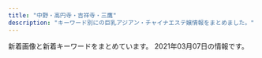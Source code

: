 ```yaml
---
title: "中野・高円寺・吉祥寺・三鷹"
description: "キーワード別にの巨乳アジアン・チャイナエステ嬢情報をまとめました。"
---
```


新着画像と新着キーワードをまとめています。
2021年03月07日の情報です。

<DmmAffiliateIns />
<KeywordTable
  shops={
    [
    {
        "keywords": {
            "C": 12,
            "86": 6,
            "D": 3,
            "E": 3
        },
        "name": "\u65b0\u53f0\u5317",
        "url": "http://hakanai.tokyo/",
        "img_links": [
            "http://hakanai.tokyo/uploads/200903/1-200Z3144I92D.jpg",
            "http://hakanai.tokyo/style/images/room1.jpg",
            "http://hakanai.tokyo/style/images/room4.jpg",
            "http://hakanai.tokyo/style/images/bj3.png",
            "http://hakanai.tokyo/style/images/mobile.jpg",
            "http://hakanai.tokyo/style/images/end.jpg",
            "http://hakanai.tokyo/style/images/room3.jpg",
            "http://hakanai.tokyo/uploads/210112/1-21011215202O45.jpg",
            "http://hakanai.tokyo/uploads/210112/1-210112151943312.jpg",
            "http://hakanai.tokyo/style/images/staff_line.png",
            "http://hakanai.tokyo/style/images/dt.jpg",
            "http://hakanai.tokyo/uploads/200903/1-200Z3144JG54.jpg",
            "http://hakanai.tokyo/uploads/201225/1-2012251A2024P.jpg",
            "http://hakanai.tokyo/uploads/200703/1-200F3144ZN57.jpg",
            "http://hakanai.tokyo/plus/images/room5.jpg",
            "http://hakanai.tokyo/uploads/210112/1-21011216131CG.jpg",
            "http://hakanai.tokyo/uploads/200703/1-200F314511G53.jpg",
            "http://hakanai.tokyo/uploads/210112/1-210112151422E5.jpg",
            "http://hakanai.tokyo/uploads/210112/1-210112161346461.jpg",
            "http://hakanai.tokyo/uploads/200903/1-200Z3144H2605.jpg",
            "http://hakanai.tokyo/style/images/girl-z1.jpg",
            "http://hakanai.tokyo/style/images/girl-z2.jpg",
            "http://hakanai.tokyo/uploads/201225/1-2012251A14GR.jpg",
            "http://hakanai.tokyo/uploads/201225/1-2012251A210T8.jpg",
            "http://hakanai.tokyo/uploads/210112/1-210112161334V9.jpg",
            "http://hakanai.tokyo/style/images/top.png",
            "http://hakanai.tokyo/style/images/room2.jpg"
        ],
        "station": "JR\u9ad8\u5186\u5bfa\u99c5\u5317\u53e3"
    },
    {
        "img_links": [],
        "station": "\u91ce\u65b9\u99c5\u5357\u53e3",
        "name": "\u6c34\u6676\u5bae-\u3059\u3044\u3057\u3087\u3046\u304d\u3085\u3046-",
        "url": "https://su-rinpa.tokyo/",
        "keywords": {}
    },
    {
        "url": "https://aro-flower.com/",
        "station": "JR\u963f\u4f50\u30f6\u8c37\u99c5\u5357\u53e3",
        "keywords": {},
        "name": "Aroma Flower\uff5e\u30a2\u30ed\u30de\u30d5\u30e9\u30ef\u30fc\uff5e",
        "img_links": []
    },
    {
        "url": "http://arm-esthe.com/",
        "keywords": {},
        "img_links": [
            "http://arm-esthe.com/staff/maya/01.jpg",
            "http://arm-esthe.com/images/staff0.jpg",
            "http://arm-esthe.com/images/staff_bj3.jpg",
            "http://arm-esthe.com/images/top.jpg",
            "http://arm-esthe.com/images/s_staff.png",
            "http://arm-esthe.com/staff/kaori/01.jpg",
            "http://arm-esthe.com/images/news_bj3.jpg",
            "http://arm-esthe.com/images/s_link.png",
            "http://arm-esthe.com/images/s_news.png",
            "http://arm-esthe.com/staff/nana/01.jpg"
        ],
        "name": "\u30d0\u30ca\u30ca",
        "station": "\u4e0a\u77f3\u795e\u4e95\u99c5\u5357\u53e3"
    },
    {
        "station": "JR\u5409\u7965\u5bfa\u99c5\u5317\u53e3",
        "img_links": [
            "http://flower.este.work/tel-c3a2f172a4364233cf4953ba8413cf3ce106683e214ac163f0bcec0a8d4147e4.png",
            "http://flower.este.work/2/uploadimg/1582956078.jpg",
            "http://flower.este.work/2/uploadimg/1594008592.jpg",
            "http://flower.este.work/road01.jpg",
            "http://flower.este.work/2/uploadimg/1605325806.jpg",
            "http://flower.este.work/2/uploadimg/1605327663.jpg",
            "http://flower.este.work/road03.jpg",
            "http://flower.este.work/2/uploadimg/1582956017.jpg",
            "http://flower.este.work/2/uploadimg/1582955908.jpg",
            "http://flower.este.work/clock-5cc2bd5bcb7451b383ea47c700e43ebef3d82c1ed848c3d687cdd456fbe5589c.png",
            "http://flower.este.work/2/uploadimg/1605325605.jpg",
            "http://flower.este.work/2/uploadimg/1588680350.jpg",
            "http://flower.este.work/road02.jpg",
            "http://flower.este.work/2/uploadimg/1605325559.jpg",
            "http://flower.este.work/road04.jpg"
        ],
        "keywords": {
            "C": 10,
            "83": 10,
            "84": 22,
            "E": 44,
            "88": 22,
            "90": 22,
            "D": 22
        },
        "name": "Flower",
        "url": "http://flower.este.work/"
    },
    {
        "url": "https://www.kagura.tokyo/",
        "name": "\u3084\u3059\u3089\u304e\u51e6 \u82b1\u697d",
        "img_links": [
            "https://static.wixstatic.com/media/3f1889_8e4787061f714a468e91941852cf1eec~mv2_d_1599_4320_s_2.jpg",
            "https://static.wixstatic.com/media/3f1889_ab8d2cf7913a412283ba6a9b444d2a6e~mv2.png",
            "https://static.wixstatic.com/media/3f1889_734d04c2a52d4e95afc0c103f98beb36~mv2.jpg",
            "https://static.wixstatic.com/media/11062b_8b93d3d5a6584b69893408bb08e64122f000.jpg",
            "https://static.wixstatic.com/media/11062b_adfb71c8d3184c0da6217c56e72cfd34f000.jpg",
            "https://static.wixstatic.com/media/3f1889_d5863990d0fb4ec5be54d7f6e68f3d5f~mv2.png",
            "https://static.wixstatic.com/media/3f1889_31b52551f2694c2f911b20e71ef2b3b2~mv2_d_2700_1600_s_2.jpg",
            "https://static.wixstatic.com/media/3f1889_365a1c01b11e45068c4432b93f9c4bae~mv2.png",
            "https://static.wixstatic.com/media/3f1889_e91341eb203e4243bc92a5de17a173e2~mv2.png",
            "https://static.wixstatic.com/media/11062b_2042bb7351284f0f982e4787d37415e6f000.jpg",
            "https://static.wixstatic.com/media/3f1889_42006b8157ef484d90a6ac233fe797a4~mv2_d_2300_3517_s_2.png",
            "https://static.wixstatic.com/media/3f1889_769941b5f63d44329a1797c335d938ee~mv2.png",
            "https://static.wixstatic.com/media/3f1889_8c2e9b0dd6a64ae4baaf64673e8f3f0f~mv2.jpg",
            "https://static.wixstatic.com/media/3f1889_fcd9b2e88eaf4467b0d433f465f82e29~mv2.jpg",
            "https://static.wixstatic.com/media/11062b_84f0c9aa252b4b2ab1114febc012eacbf000.jpg",
            "https://static.wixstatic.com/media/3f1889_df432e03872140c38add5b2746291971~mv2_d_1280_4830_s_2.png"
        ],
        "station": "JR\u897f\u837b\u7aaa\u99c5\u5357\u53e3",
        "keywords": {}
    },
    {
        "station": "JR\u837b\u7aaa\u99c5\u897f\u53e32",
        "keywords": {
            "\u30bb\u30af\u30b7\u30fc": 1,
            "85": 12,
            "88": 4,
            "87": 8,
            "D": 38,
            "E": 2,
            "86": 16
        },
        "name": "\u30b9\u30a4\u30fc\u30c8\u30cf\u30cb\u30fc",
        "url": "http://sweet-honey.jpn.mn/",
        "img_links": [
            "http://sweet-honey.jpn.mn/images/room2.jpg",
            "http://sweet-honey.jpn.mn/photos/sites/68/2021/02/202102191912083.jpg",
            "http://sweet-honey.jpn.mn/photos/sites/68/2021/03/202103011433158.jpg",
            "http://sweet-honey.jpn.mn/images/mainimg01.png",
            "http://sweet-honey.jpn.mn/images/ico01.png",
            "http://sweet-honey.jpn.mn/photos/sites/68/2021/01/2021012611140172.jpg",
            "http://sweet-honey.jpn.mn/photos/sites/68/2019/12/2019121009263189.jpg",
            "http://sweet-honey.jpn.mn/images/room1.jpg",
            "http://sweet-honey.jpn.mn/images/mainimg02.png",
            "http://sweet-honey.jpn.mn/photos/sites/68/2020/12/2020120908151915.jpg",
            "http://sweet-honey.jpn.mn/photos/sites/68/2021/03/202103011432261.jpg",
            "http://sweet-honey.jpn.mn/photos/sites/68/2020/09/2020092908051538.jpg",
            "http://sweet-honey.jpn.mn/photos/sites/68/2020/12/2020121102071696.jpg",
            "http://sweet-honey.jpn.mn/photos/sites/68/2020/11/2020111901330367.jpg",
            "http://sweet-honey.jpn.mn/photos/sites/68/2020/06/2020060401504832.jpg",
            "http://sweet-honey.jpn.mn/photos/sites/68/2019/12/2019121009263018.jpg",
            "http://sweet-honey.jpn.mn/photos/sites/68/2021/02/2021022218491863.jpg",
            "http://sweet-honey.jpn.mn/images/side_link02.png",
            "http://sweet-honey.jpn.mn/images/room4.jpg",
            "http://sweet-honey.jpn.mn/photos/sites/68/2021/01/2021012611141055.jpg",
            "http://sweet-honey.jpn.mn/photos/sites/68/2021/02/2021021919132751.jpg",
            "http://sweet-honey.jpn.mn/photos/sites/68/2020/10/2020102804385899.jpg",
            "http://sweet-honey.jpn.mn/photos/sites/68/2020/12/2020120106175599.jpg",
            "http://sweet-honey.jpn.mn/photos/sites/68/2020/06/2020060401530098.jpg",
            "http://sweet-honey.jpn.mn/photos/sites/68/2021/03/2021030114320278.jpg",
            "http://sweet-honey.jpn.mn/images/side_link03.png",
            "http://sweet-honey.jpn.mn/photos/sites/68/2019/12/2019121009263013.jpg",
            "http://sweet-honey.jpn.mn/photos/sites/68/2020/10/2020100307252790.jpg",
            "http://sweet-honey.jpn.mn/photos/sites/68/2019/12/2019122903172745.jpg",
            "http://sweet-honey.jpn.mn/photos/sites/68/2020/11/2020111901322238.jpg",
            "http://sweet-honey.jpn.mn/photos/sites/68/2019/12/2019122903172723.jpg",
            "http://sweet-honey.jpn.mn/images/room2.png",
            "http://sweet-honey.jpn.mn/images/room5.jpg",
            "http://sweet-honey.jpn.mn/photos/sites/68/2021/01/2021012112500887.jpg",
            "http://sweet-honey.jpn.mn/images/room4.png",
            "http://sweet-honey.jpn.mn/images/side_link01.png"
        ]
    },
    {
        "name": "FELAX\uff5e\u30d5\u30a3\u30e9\u30c3\u30af\u30b9\uff5e",
        "station": "JR\u837b\u7aaa\u99c5\u5357\u53e3",
        "keywords": {},
        "url": "http://www.smamu.net/felax/",
        "img_links": [
            "http://www.smamu.net/felax/pc_schedule/photo/1566885846-1.jpg",
            "http://www.smamu.net/felax/pc_schedule/photo/1568375660-1.jpg",
            "http://www.smamu.net/felax/pc_schedule/photo/1598447425-2.jpg",
            "http://www.smamu.net/felax/pc_schedule/photo/1565404403-1.jpg",
            "http://www.smamu.net/felax/view_event/photo/news1563170981.jpg",
            "http://www.smamu.net/felax/pc_schedule/photo/1595914855-1.jpg",
            "http://www.smamu.net/felax/pc_schedule/photo/1576040135-1.jpg",
            "http://www.smamu.net/felax/pc_schedule/photo/1603447790-2.jpg",
            "http://www.smamu.net/felax/pc_schedule/photo/1592795981-1.jpg",
            "http://www.smamu.net/felax/view_event/photo/news1569287483.jpg",
            "http://www.smamu.net/felax/view_event/photo/news1590361658.jpg",
            "http://www.smamu.net/felax/news/photo/news1603447790.jpg",
            "http://www.smamu.net/felax/pc_schedule/photo/1511422738-1.jpg",
            "http://www.smamu.net/felax/pc_schedule/photo/1517453567-1.jpg",
            "http://www.smamu.net/felax/pc_schedule/photo/1511335107-1.jpg",
            "http://www.smamu.net/felax/pc_schedule/photo/1576040135-2.jpg",
            "http://www.smamu.net/felax/pc_schedule/photo/1592795981-2.jpg",
            "http://www.smamu.net/felax/pc_schedule/photo/1603447790-1.jpg",
            "http://www.smamu.net/felax/pc_schedule/photo/1574742324-1.jpg",
            "http://www.smamu.net/felax/view_obj/bn_top_mobile.png",
            "http://www.smamu.net/felax/pc_schedule/photo/m_noimage.jpg",
            "http://www.smamu.net/felax/pc_schedule/photo/1595914855-2.jpg",
            "http://www.smamu.net/felax/pc_schedule/photo/1590574344-1.jpg",
            "http://www.smamu.net/felax/pc_schedule/photo/1565404403-2.jpg",
            "http://www.smamu.net/felax/pc_schedule/photo/1598447425-1.jpg",
            "http://www.smamu.net/felax/pc_schedule/photo/1570586365-1.jpg",
            "http://www.smamu.net/felax/pc_schedule/photo/1590574344-2.jpg",
            "http://www.smamu.net/felax/view_event/photo/news1555811745.jpg",
            "http://www.smamu.net/felax/pc_schedule/photo/1565404613-1.jpg"
        ]
    },
    {
        "url": "http://tiramisu-o.com/",
        "name": "Tiramisu-\u30c6\u30a3\u30e9\u30df\u30b9-",
        "station": "JR\u837b\u7aaa\u99c5\u897f\u53e3",
        "keywords": {
            "87": 11,
            "E": 1,
            "86": 2,
            "90": 1,
            "85": 1,
            "C": 4,
            "D": 12,
            "88": 2
        },
        "img_links": [
            "http://tiramisu-o.com/images/index_07.jpg",
            "http://tiramisu-o.com/uploads/0f11fd28e7ec7bc3475d7e4d04d97321.jpg",
            "http://tiramisu-o.com/uploads/748d799dda38b94591609302af071dd7.jpg",
            "http://tiramisu-o.com/uploads/74cae8e5ad5ff370a7835faa49a59ed0.jpg",
            "http://tiramisu-o.com/images/index_09.jpg",
            "http://tiramisu-o.com/uploads/1a05c443783e211268f5fd91fee961e6.jpg",
            "http://tiramisu-o.com/images/photo_12.jpg",
            "http://tiramisu-o.com/images/index_05.jpg",
            "http://tiramisu-o.com/uploads/5978b51ecca66ca81d431bcaad128c75.jpg",
            "http://tiramisu-o.com/uploads/8db399091a85c075e1f0d0901aa7d948.jpg",
            "http://tiramisu-o.com/images/index_23.jpg",
            "http://tiramisu-o.com/images/index_13.jpg",
            "http://tiramisu-o.com/uploads/ece2636e552ccdbaf2cac9f9eee51c28.jpg",
            "http://tiramisu-o.com/images/index_03.jpg",
            "http://tiramisu-o.com/images/index_08.jpg",
            "http://tiramisu-o.com/images/index_17.jpg",
            "http://tiramisu-o.com/images/index_18.jpg",
            "http://tiramisu-o.com/uploads/a7263623a76fce9fd9e74e3c5231dde6.jpg",
            "http://tiramisu-o.com/images/index_04.jpg",
            "http://tiramisu-o.com/uploads/24dc578533fbd40c88dba3454a90df13.jpg",
            "http://tiramisu-o.com/uploads/5884fb095e084ab1c3fb3c13535db9d6.jpg",
            "http://tiramisu-o.com/uploads/c16088aeb419267011cf1f6cb5153cea.jpg",
            "http://tiramisu-o.com/images/girls_13.jpg",
            "http://tiramisu-o.com/images/index_19.jpg",
            "http://tiramisu-o.com/uploads/0576a8bf93edc11647c2e4e17ae1a0e1.jpg",
            "http://tiramisu-o.com/uploads/7ad70e845e154bf3fac932727fb23777.jpg",
            "http://tiramisu-o.com/images/photo_11.jpg",
            "http://tiramisu-o.com/uploads/a127317ec4f5d0dc2281168df4090856.jpg",
            "http://tiramisu-o.com/images/girls_11.jpg",
            "http://tiramisu-o.com/images/index_22.jpg",
            "http://tiramisu-o.com/images/link_11.jpg",
            "http://tiramisu-o.com/images/index_24.jpg",
            "http://tiramisu-o.com/images/index_16.jpg",
            "http://tiramisu-o.com/images/index_12.jpg",
            "http://tiramisu-o.com/uploads/6f76cd9eaff23d5d6398e9d606a901d1.jpg",
            "http://tiramisu-o.com/uploads/01928d7157707ed584ed91afaee09aa7.jpg",
            "http://tiramisu-o.com/images/index_01.jpg",
            "http://tiramisu-o.com/my_work/images/pic1.png",
            "http://tiramisu-o.com/images/index_10.jpg",
            "http://tiramisu-o.com/images/index_20.jpg",
            "http://tiramisu-o.com/uploads/7c58aaecf422209a030b99bb8792a1cf.jpg",
            "http://tiramisu-o.com/images/index_15.jpg",
            "http://tiramisu-o.com/images/index_06.jpg",
            "http://tiramisu-o.com/images/index_02.jpg",
            "http://tiramisu-o.com/uploads/ad5b83ad32836796dd7749edbda88c42.jpg",
            "http://tiramisu-o.com/uploads/4e0b8c43eddabd91acede0412c242113.jpg",
            "http://tiramisu-o.com/uploads/702c1288dd9843aabfbb06d182fec4f4.jpg"
        ]
    },
    {
        "name": "\u30ec\u30a4\u30f3\u30dc\u30fc",
        "keywords": {
            "D": 15,
            "C": 13,
            "E": 4,
            "88": 4,
            "84": 1,
            "86": 15
        },
        "url": "http://rainbow.esnavi.work/",
        "img_links": [
            "http://rainbow.esnavi.work/kanban.jpg",
            "http://rainbow.esnavi.work/sp_nav02.png",
            "http://rainbow.esnavi.work/2020022105435581.jpg",
            "http://rainbow.esnavi.work/sp_nav03.png",
            "http://rainbow.esnavi.work/2020022105445070.jpg",
            "http://rainbow.esnavi.work/sp_top.jpg",
            "http://rainbow.esnavi.work/2020033010050818.jpg",
            "http://rainbow.esnavi.work/tit_staff03.png",
            "http://rainbow.esnavi.work/sp_nav01.png",
            "http://rainbow.esnavi.work/mimi.jpg",
            "http://rainbow.esnavi.work/2020033010050746.jpg"
        ],
        "station": "JR\u837b\u7aaa\u99c5\u897f\u53e3"
    },
    {
        "station": "\u65b9\u5357\u753a\u99c52\u756a\u51fa\u53e3",
        "keywords": {},
        "name": "\u9999\u604b",
        "img_links": [],
        "url": "https://xyz-relax.com/"
    },
    {
        "keywords": {},
        "name": "\u4e21\u53ea\u732b\u30fb\u30ea\u30e3\u30f3\u30c1\u30fc\u30e2\u30fc",
        "url": "http://twocats.jps.mn/",
        "station": "JR\u963f\u4f50\u30f6\u8c37\u99c5\u5357\u53e3",
        "img_links": []
    },
    {
        "station": "JR\u837b\u7aaa\u99c5\u897f\u53e3",
        "name": "\u30aa\u30a2\u30b7\u30b9",
        "keywords": {
            "89": 3,
            "D": 3,
            "C": 1,
            "86": 1
        },
        "img_links": [
            "http://oasis.rankuens.com/css/staff/staff02.png",
            "http://oasis.rankuens.com/css/staff/staff03.png",
            "http://oasis.rankuens.com/css/staff/staff04.png",
            "http://oasis.rankuens.com/css/staff/staff01.png",
            "http://oasis.rankuens.com/css/osusume001.png",
            "http://oasis.rankuens.com/css/top03.png",
            "http://oasis.rankuens.com/css/head.jpg",
            "http://oasis.rankuens.com/css/staff/staff01-a.png",
            "http://oasis.rankuens.com/css/staff/staff04-a.png",
            "http://oasis.rankuens.com/css/nav/nav-002.jpg",
            "http://oasis.rankuens.com/css/nav/nav-006.jpg",
            "http://oasis.rankuens.com/css/staff/staff03-a.png",
            "http://oasis.rankuens.com/css/c01.png",
            "http://oasis.rankuens.com/css/nav/nav-005.jpg",
            "http://oasis.rankuens.com/css/nav/nav-001.jpg",
            "http://oasis.rankuens.com/css/nav/nav-004.jpg",
            "http://oasis.rankuens.com/css/top02.jpg",
            "http://oasis.rankuens.com/css/nav/nav-003.jpg",
            "http://oasis.rankuens.com/css/staff/staff02-a.png"
        ],
        "url": "http://oasis.rankuens.com/"
    },
    {
        "keywords": {},
        "station": "\u65b0\u9ad8\u5186\u5bfa\u99c52\u756a\u51fa\u53e3",
        "url": "https://seitai.tokyo/",
        "img_links": [],
        "name": "\u6e05\u6574\u4f53"
    },
    {
        "keywords": {
            "C": 1,
            "86": 1,
            "88": 1,
            "87": 1,
            "D": 3,
            "95": 3,
            "F": 1,
            "90": 1
        },
        "img_links": [
            "https://fairy.relaxjp.com/css/nav/nav-002.png",
            "https://fairy.relaxjp.com/css/staff/staff02.jpg",
            "https://fairy.relaxjp.com/css/c01.jpg",
            "https://fairy.relaxjp.com/css/nav/nav-006.png",
            "https://fairy.relaxjp.com/css/nav/nav-001.png",
            "https://fairy.relaxjp.com/css/topright02.jpg",
            "https://fairy.relaxjp.com/css/staff/staff06.jpg",
            "https://fairy.relaxjp.com/css/staff/staff01.jpg",
            "https://fairy.relaxjp.com/css/staff/staff07.jpg",
            "https://fairy.relaxjp.com/css/nav/nav-004.png",
            "https://fairy.relaxjp.com/css/tel.png",
            "https://fairy.relaxjp.com/css/foot-tel.png",
            "https://fairy.relaxjp.com/css/staff/staff04.jpg",
            "https://fairy.relaxjp.com/css/nav/nav-003.png",
            "https://fairy.relaxjp.com/css/staff/staff05.jpg",
            "https://fairy.relaxjp.com/css/nav/nav-005.png",
            "https://fairy.relaxjp.com/css/staff/staff03.jpg"
        ],
        "name": "\u30d5\u30a7\u30a2\u30ea\u30fc",
        "station": "JR\u9ad8\u5186\u5bfa\u99c5\u5317\u53e3",
        "url": "https://fairy.relaxjp.com/"
    },
    {
        "img_links": [
            "http://www.amanni.work/img/mina1.jpg",
            "http://www.amanni.work/images/news.jpg",
            "http://www.amanni.work/img/yuyu1.jpg",
            "http://www.amanni.work/images/ta.jpg",
            "http://www.amanni.work/images/sys2.jpg",
            "http://www.amanni.work/images/tel.jpg",
            "http://www.amanni.work/images/s2.jpg",
            "http://www.amanni.work/images/mobile.jpg",
            "http://www.amanni.work/images/staff_t.jpg",
            "http://www.amanni.work/images/b1.jpg",
            "http://www.amanni.work/images/interior_t.jpg",
            "http://www.amanni.work/images/int1.jpg",
            "http://www.amanni.work/images/s4.jpg",
            "http://www.amanni.work/images/2.jpg",
            "http://www.amanni.work/images/b2.jpg",
            "http://www.amanni.work/images/1.jpg",
            "http://www.amanni.work/images/s1.jpg",
            "http://www.amanni.work/images/s1.png",
            "http://www.amanni.work/images/5.jpg",
            "http://www.amanni.work/images/3.jpg",
            "http://www.amanni.work/images/ac1.jpg",
            "http://www.amanni.work/images/head.jpg",
            "http://www.amanni.work/images/4.jpg",
            "http://www.amanni.work/img/kana1.jpg",
            "http://www.amanni.work/img/riri1.jpg",
            "http://www.amanni.work/images/sys1.jpg",
            "http://www.amanni.work/img/xian1.jpg",
            "http://www.amanni.work/images/int2.jpg",
            "http://www.amanni.work/images/s3.jpg"
        ],
        "keywords": {},
        "name": "Amanda -\u30a2\u30de\u30f3\u30c0-",
        "url": "http://www.amanni.work/",
        "station": "JR\u963f\u4f50\u30f6\u8c37\u99c5\u5357\u53e3"
    },
    {
        "url": "http://sei-ren.work/",
        "img_links": [
            "http://sei-ren.work/sp/images/s2.jpg",
            "http://sei-ren.work/images/interior_t.jpg",
            "http://sei-ren.work/sp/images/sys4.png",
            "http://sei-ren.work/staff/moe.jpg",
            "http://sei-ren.work/sp/images/staff_t.jpg",
            "http://sei-ren.work/images/b3.jpg",
            "http://sei-ren.work/img/haru1.png",
            "http://sei-ren.work/sp/images/sisu_t.jpg",
            "http://sei-ren.work/images/sys3.jpg",
            "http://sei-ren.work/sp/menu/top.jpg",
            "http://sei-ren.work/sp/images/int2.png",
            "http://sei-ren.work/sp/images/footer.png",
            "http://sei-ren.work/img/riri1.png",
            "http://sei-ren.work/sp/staff/riri.jpg",
            "http://sei-ren.work/sp/img/haru1.png",
            "http://sei-ren.work/sp/images/head.jpg",
            "http://sei-ren.work/sp/images/e5.jpg",
            "http://sei-ren.work/sp/images/s3.jpg",
            "http://sei-ren.work/sp/img/sizuka1.png",
            "http://sei-ren.work/sp/staff/moe.jpg",
            "http://sei-ren.work/sp/images/sys2.jpg",
            "http://sei-ren.work/images/sm.jpg",
            "http://sei-ren.work/sp/images/e4.jpg",
            "http://sei-ren.work/sp/images/e6.jpg",
            "http://sei-ren.work/sp/menu/staff.jpg",
            "http://sei-ren.work/images/sys4.jpg",
            "http://sei-ren.work/images/tg.jpg",
            "http://sei-ren.work/sp/images/newsb.png",
            "http://sei-ren.work/sp/images/interior_t.jpg",
            "http://sei-ren.work/images/b1.jpg",
            "http://sei-ren.work/sp/img/riri1.png",
            "http://sei-ren.work/sp/images/s4.jpg",
            "http://sei-ren.work/img/moe1.png",
            "http://sei-ren.work/images/news.jpg",
            "http://sei-ren.work/staff/riri.jpg",
            "http://sei-ren.work/sp/staff/sizuka.jpg",
            "http://sei-ren.work/img/sizuka1.png",
            "http://sei-ren.work/sp/images/sys3.jpg",
            "http://sei-ren.work/sp/images/rec.jpg",
            "http://sei-ren.work/staff/haru.jpg",
            "http://sei-ren.work/staff/sizuka.jpg",
            "http://sei-ren.work/images/rec.jpg",
            "http://sei-ren.work/images/staff_t.jpg",
            "http://sei-ren.work/sp/images/e1.jpg",
            "http://sei-ren.work/sp/images/e2.jpg",
            "http://sei-ren.work/sp/images/ac1.jpg",
            "http://sei-ren.work/sp/menu/sisu.jpg",
            "http://sei-ren.work/sp/staff/haru.jpg",
            "http://sei-ren.work/sp/menu/interior.jpg",
            "http://sei-ren.work/sp/images/topgirl.jpg",
            "http://sei-ren.work/sp/images/int1.jpg",
            "http://sei-ren.work/images/sys2.jpg",
            "http://sei-ren.work/sp/img/moe1.png",
            "http://sei-ren.work/images/head.jpg",
            "http://sei-ren.work/sp/images/news.jpg",
            "http://sei-ren.work/images/sys1.jpg",
            "http://sei-ren.work/images/b2.jpg",
            "http://sei-ren.work/sp/images/e3.jpg",
            "http://sei-ren.work/sp/images/sys1.jpg",
            "http://sei-ren.work/sp/images/sisu1.png",
            "http://sei-ren.work/images/int2.jpg",
            "http://sei-ren.work/sp/images/tel.jpg",
            "http://sei-ren.work/images/int1.jpg"
        ],
        "name": "\u6e05\u604b \uff5e\u305b\u3044\u308c\u3093\uff5e",
        "keywords": {},
        "station": "JR\u897f\u837b\u7aaa\u99c5\u5317\u53e3"
    },
    {
        "station": "JR\u4e2d\u91ce\u99c5\u5357\u53e3",
        "name": "\u3086\u307f\u306e\u306f\u308b",
        "img_links": [
            "http://yumi-haru.work/sp/img/t-s.jpg",
            "http://yumi-haru.work/sp/img/sta4.jpg",
            "http://yumi-haru.work/img/mo.png",
            "http://yumi-haru.work/img/s7.jpg",
            "http://yumi-haru.work/img/sta3.jpg",
            "http://yumi-haru.work/sp/img/tel.jpg",
            "http://yumi-haru.work/sp/img/s8.jpg",
            "http://yumi-haru.work/sp/img/pc.jpg",
            "http://yumi-haru.work/sp/img/time.jpg",
            "http://yumi-haru.work/sp/img/s7.jpg",
            "http://yumi-haru.work/sp/img/t-t.jpg",
            "http://yumi-haru.work/img/sta7.jpg",
            "http://yumi-haru.work/img/s4.jpg",
            "http://yumi-haru.work/sp/img/sta7.jpg",
            "http://yumi-haru.work/img/nos.jpg",
            "http://yumi-haru.work/sp/img/s4.jpg",
            "http://yumi-haru.work/img/s2.jpg",
            "http://yumi-haru.work/sp/img/acc.jpg",
            "http://yumi-haru.work/img/th.png",
            "http://yumi-haru.work/img/sta4.jpg",
            "http://yumi-haru.work/sp/img/add.jpg",
            "http://yumi-haru.work/img/s8.jpg",
            "http://yumi-haru.work/sp/img/botton.jpg",
            "http://yumi-haru.work/sp/img/info.jpg",
            "http://yumi-haru.work/img/top2.png",
            "http://yumi-haru.work/sp/img/tel2.jpg",
            "http://yumi-haru.work/img/sta8.jpg",
            "http://yumi-haru.work/sp/img/s3.jpg",
            "http://yumi-haru.work/img/bb.png",
            "http://yumi-haru.work/sp/img/sys.jpg",
            "http://yumi-haru.work/sp/img/t-o.jpg",
            "http://yumi-haru.work/sp/img/sta8.jpg",
            "http://yumi-haru.work/sp/img/cam.jpg",
            "http://yumi-haru.work/sp/img/t-a.jpg",
            "http://yumi-haru.work/img/acc.jpg",
            "http://yumi-haru.work/sp/img/t-r.jpg",
            "http://yumi-haru.work/img/s3.jpg",
            "http://yumi-haru.work/sp/img/tit.jpg",
            "http://yumi-haru.work/sp/img/pic.jpg"
        ],
        "keywords": {
            "D": 2,
            "86": 3,
            "88": 4,
            "87": 2
        },
        "url": "http://yumi-haru.work/"
    },
    {
        "img_links": [
            "https://pureheart.tokyo/sites/default/files/pictures/2020-04/ai_003.jpg",
            "https://pureheart.tokyo/sites/default/files/inline-images/PA311702.jpg",
            "https://pureheart.tokyo/sites/default/files/pictures/2018-06/aya_001.jpg",
            "https://pureheart.tokyo/sites/default/files/pictures/2021-02/rio_001_0.jpg",
            "https://pureheart.tokyo/sites/default/files/pictures/2018-06/noa_001.jpg",
            "https://pureheart.tokyo/sites/default/files/pictures/2018-06/serina_001.jpg",
            "https://pureheart.tokyo/sites/default/files/pictures/2021-01/rize_004_1.jpg",
            "https://pureheart.tokyo/sites/default/files/styles/large/public/pictures/2019-01/arisa_003.jpg",
            "https://pureheart.tokyo/sites/default/files/pictures/2020-06/riri_001.jpg",
            "https://pureheart.tokyo/sites/default/files/pictures/2020-04/erina_005.jpg",
            "https://pureheart.tokyo/sites/default/files/pictures/2018-12/shizuka_001_2.jpg",
            "https://pureheart.tokyo/sites/default/files/inline-images/PA311701.jpg",
            "https://pureheart.tokyo/sites/default/files/pictures/2018-06/emi_001.jpg",
            "https://pureheart.tokyo/sites/default/files/pictures/2019-05/44D9B271-E871-4A0F-B72E-7C8385588897.jpeg",
            "https://pureheart.tokyo/sites/default/files/pictures/2019-01/arisa_003.jpg",
            "https://pureheart.tokyo/sites/default/files/styles/large/public/pictures/2021-02/rio_001_0.jpg",
            "https://pureheart.tokyo/sites/default/files/pictures/2018-09/miyuki_002_0.jpg"
        ],
        "keywords": {
            "\u4e73": 1,
            "\u30bb\u30af\u30b7\u30fc": 1,
            "\u304a\u3063\u3071\u3044": 1,
            "\u5de8\u4e73": 1,
            "F": 1
        },
        "station": "JR\u837b\u7aaa\u99c5\u5317\u53e3",
        "url": "https://pureheart.tokyo/",
        "name": "Pure Heart"
    },
    {
        "keywords": {
            "C": 1
        },
        "station": "JR\u6771\u4e2d\u91ce\u99c5\u897f\u53e3",
        "img_links": [
            "http://relax-free.info/rose/images/t2.jpg",
            "http://relax-free.info/rose/images/s1.jpg",
            "http://relax-free.info/rose/images/bill4.jpg",
            "http://relax-free.info/rose/images/bill2.jpg",
            "http://relax-free.info/rose/images/bar-sejutu.png",
            "http://relax-free.info/rose/images/bill5.jpg",
            "http://relax-free.info/rose/images/s2.jpg",
            "http://relax-free.info/rose/images/bill1.jpg",
            "http://relax-free.info/rose/images/t4.jpg",
            "http://relax-free.info/rose/images/bar-greeting.png",
            "http://relax-free.info/rose/images/s3.jpg",
            "http://relax-free.info/rose/images/bill3.jpg",
            "http://relax-free.info/rose/images/t3.jpg",
            "http://relax-free.info/rose/images/s4.jpg",
            "http://relax-free.info/rose/images/t1.jpg"
        ],
        "name": "\u30ed\u30fc\u30ba",
        "url": "http://relax-free.info/rose/"
    },
    {
        "keywords": {
            "C": 7
        },
        "name": "Angel\u30fb\u30a8\u30f3\u30b8\u30a7\u30eb",
        "img_links": [
            "http://k-angel.info/images/r4.jpg",
            "http://k-angel.info/images/nana.jpg",
            "http://k-angel.info/images/g04.jpg",
            "http://k-angel.info/images/flash.jpg",
            "http://k-angel.info/images/zi_staff.png",
            "http://k-angel.info/images/g5.jpg",
            "http://k-angel.info/images/r3.jpg",
            "http://k-angel.info/images/r2.jpg",
            "http://k-angel.info/images/r5.jpg",
            "http://k-angel.info/images/g06.jpg",
            "http://k-angel.info/images/g0.jpg",
            "http://k-angel.info/images/a5.jpg",
            "http://k-angel.info/images/g2.jpg",
            "http://k-angel.info/images/flash1.jpg",
            "http://k-angel.info/images/g01.jpg",
            "http://k-angel.info/images/r6.jpg",
            "http://k-angel.info/images/r1.jpg"
        ],
        "url": "http://k-angel.info/",
        "station": "JR\u9ad8\u5186\u5bfa\u99c5\u5317\u53e3"
    },
    {
        "img_links": [
            "http://lovelyheart.iest.jp/images/top_04.png",
            "http://lovelyheart.iest.jp/images/top_02.png",
            "http://lovelyheart.iest.jp/images/top/top_06.jpg",
            "http://lovelyheart.iest.jp/images/home/index_13.png",
            "http://lovelyheart.iest.jp/images/home/index_05.png",
            "http://lovelyheart.iest.jp/images/staff/staff_07d.jpg",
            "http://lovelyheart.iest.jp/images/headerParts01.png",
            "http://lovelyheart.iest.jp/images/home/index_12.png",
            "http://lovelyheart.iest.jp/images/home/index_a.png",
            "http://lovelyheart.iest.jp/images/home/index_d.png",
            "http://lovelyheart.iest.jp/images/top/top_01.jpg",
            "http://lovelyheart.iest.jp/images/staff/staff_01.png",
            "http://lovelyheart.iest.jp/images/home/index_17.png",
            "http://lovelyheart.iest.jp/images/home/index_19.png",
            "http://lovelyheart.iest.jp/images/home/index_10.png",
            "http://lovelyheart.iest.jp/images/top/top_02.jpg",
            "http://lovelyheart.iest.jp/images/home/campaign_02.jpg",
            "http://lovelyheart.iest.jp/images/staff/staff_05d.jpg",
            "http://lovelyheart.iest.jp/images/home/index_09.png",
            "http://lovelyheart.iest.jp/images/top/top_08.png",
            "http://lovelyheart.iest.jp/images/staff/staff_02d.jpg",
            "http://lovelyheart.iest.jp/images/staff/staff_03d.jpg",
            "http://lovelyheart.iest.jp/images/staff/staff_04d.jpg",
            "http://lovelyheart.iest.jp/images/home/index_06.png",
            "http://lovelyheart.iest.jp/images/home/index_07.png",
            "http://lovelyheart.iest.jp/images/home/index_tel.png",
            "http://lovelyheart.iest.jp/images/top_01.png",
            "http://lovelyheart.iest.jp/images/home/campaign_01.jpg",
            "http://lovelyheart.iest.jp/images/home/index_11.png",
            "http://lovelyheart.iest.jp/images/page_top.png",
            "http://lovelyheart.iest.jp/images/home/index_f.png",
            "http://lovelyheart.iest.jp/images/staff/staff_01d.jpg",
            "http://lovelyheart.iest.jp/images/top_flash_01.jpg",
            "http://lovelyheart.iest.jp/images/top/top_03.jpg",
            "http://lovelyheart.iest.jp/images/home/index_g.png",
            "http://lovelyheart.iest.jp/images/staff/staff_08d.jpg",
            "http://lovelyheart.iest.jp/images/home/index_15.png",
            "http://lovelyheart.iest.jp/images/top/top_04.jpg",
            "http://lovelyheart.iest.jp/images/staff/staff_03.png",
            "http://lovelyheart.iest.jp/images/home/index_01.png",
            "http://lovelyheart.iest.jp/images/top/top_05.jpg",
            "http://lovelyheart.iest.jp/images/home/top.jpg",
            "http://lovelyheart.iest.jp/images/home/index_14.png",
            "http://lovelyheart.iest.jp/images/top_flash_02.jpg",
            "http://lovelyheart.iest.jp/images/staff/staff_09d.jpg"
        ],
        "name": "\u30e9\u30d6\u30ea\u30cf\u30fc\u30c8",
        "keywords": {
            "D": 4,
            "86": 1,
            "88": 1,
            "E": 1,
            "85": 3,
            "84": 1,
            "C": 1
        },
        "station": "\u6b66\u8535\u95a2\u99c5\u5317\u53e3",
        "url": "http://lovelyheart.iest.jp/"
    },
    {
        "station": "\u4e0a\u4e95\u8349\u99c5\u5357\u53e3",
        "keywords": {
            "C": 7
        },
        "img_links": [
            "http://yuyu.est-u.com/images/staff_11a.jpg",
            "http://yuyu.est-u.com/images/index_02.jpg",
            "http://yuyu.est-u.com/images/index_01.jpg",
            "http://yuyu.est-u.com/images/s1.jpg",
            "http://yuyu.est-u.com/staff/moe/1.jpg"
        ],
        "url": "http://yuyu.est-u.com/",
        "name": "\u3086\u3046\u3086\u3046"
    },
    {
        "station": "JR\u837b\u7aaa\u99c5\u897f\u53e3",
        "url": "http://www.aroma-rosa.info/",
        "keywords": {
            "87": 32,
            "D": 56,
            "86": 8,
            "84": 8,
            "85": 24,
            "C": 24,
            "88": 8
        },
        "img_links": [
            "http://www.aroma-rosa.info/files/005-03.jpg",
            "http://www.aroma-rosa.info/files/016.jpg",
            "http://www.aroma-rosa.info/files/005.jpg",
            "http://www.aroma-rosa.info/images/rsubt7.png",
            "http://www.aroma-rosa.info/files/003-03.jpg",
            "http://www.aroma-rosa.info/files/004.jpg",
            "http://www.aroma-rosa.info/files/003-02.jpg",
            "http://www.aroma-rosa.info/files/003.jpg",
            "http://www.aroma-rosa.info/images/m2.jpg",
            "http://www.aroma-rosa.info/images/rsubt6.png",
            "http://www.aroma-rosa.info/files/004-03.jpg",
            "http://www.aroma-rosa.info/files/005-02.jpg",
            "http://www.aroma-rosa.info/files/014-02.jpg",
            "http://www.aroma-rosa.info/images/b-tel.png",
            "http://www.aroma-rosa.info/files/015.jpg",
            "http://www.aroma-rosa.info/images/rsubt4.png",
            "http://www.aroma-rosa.info/files/004-02.jpg",
            "http://www.aroma-rosa.info/images/b-online.png",
            "http://www.aroma-rosa.info/files/016-02.jpg",
            "http://www.aroma-rosa.info/images/m6.jpg",
            "http://www.aroma-rosa.info/images/rsubt3.png",
            "http://www.aroma-rosa.info/files/015-03.jpg",
            "http://www.aroma-rosa.info/files/008.jpg",
            "http://www.aroma-rosa.info/images/rsubt1.png",
            "http://www.aroma-rosa.info/images/m4.jpg",
            "http://www.aroma-rosa.info/images/slider-img001.jpg",
            "http://www.aroma-rosa.info/files/008-02.jpg",
            "http://www.aroma-rosa.info/files/014-03.jpg",
            "http://www.aroma-rosa.info/files/006.jpg",
            "http://www.aroma-rosa.info/files/002.jpg",
            "http://www.aroma-rosa.info/files/014.jpg",
            "http://www.aroma-rosa.info/images/slider-img002.jpg",
            "http://www.aroma-rosa.info/images/rsubt5.png",
            "http://www.aroma-rosa.info/files/013.jpg",
            "http://www.aroma-rosa.info/files/015-02.jpg",
            "http://www.aroma-rosa.info/files/006-02.jpg",
            "http://www.aroma-rosa.info/files/013-03.jpg",
            "http://www.aroma-rosa.info/files/002-03.jpg",
            "http://www.aroma-rosa.info/images/rsubt2.png",
            "http://www.aroma-rosa.info/files/006-03.jpg",
            "http://www.aroma-rosa.info/files/013-02.jpg",
            "http://www.aroma-rosa.info/files/016-03.jpg",
            "http://www.aroma-rosa.info/images/tel2.png",
            "http://www.aroma-rosa.info/images/m1.jpg",
            "http://www.aroma-rosa.info/files/002-02.jpg",
            "http://www.aroma-rosa.info/files/008-03.jpg",
            "http://www.aroma-rosa.info/images/m3.jpg"
        ],
        "name": "\u30ed\u30fc\u30b6"
    },
    {
        "station": "JR\u897f\u837b\u7aaa\u99c5\u5317\u53e3",
        "url": "http://oil-msg.com/satsuki/",
        "img_links": [
            "http://oil-msg.com/satsuki/images/price_awaawa-1.png",
            "http://oil-msg.com/satsuki/images/t-3.png",
            "http://oil-msg.com/satsuki/images/osirase.jpg",
            "http://oil-msg.com/satsuki/images/price_awaawa-3.png",
            "http://oil-msg.com/satsuki/images/osirase-1.jpg",
            "http://oil-msg.com/satsuki/images/price_oillymph.png",
            "http://oil-msg.com/satsuki/images/p-2.jpg",
            "http://oil-msg.com/satsuki/images/mainImages.jpg",
            "http://oil-msg.com/satsuki/images/p-3.jpg",
            "http://oil-msg.com/satsuki/images/bnr_restart.jpg",
            "http://oil-msg.com/satsuki/images/p-5.jpg",
            "http://oil-msg.com/satsuki/images/special_campaign.jpg",
            "http://oil-msg.com/satsuki/images/p-1.jpg",
            "http://oil-msg.com/satsuki/images/back.png",
            "http://oil-msg.com/satsuki/images/price_other.png",
            "http://oil-msg.com/satsuki/images/symbol_red.png",
            "http://oil-msg.com/satsuki/images/p-4.jpg",
            "http://oil-msg.com/satsuki/images/p-6.jpg",
            "http://oil-msg.com/satsuki/images/price_awaawa-2.png",
            "http://oil-msg.com/satsuki/images/price_awaawa.png",
            "http://oil-msg.com/satsuki/images/copy.jpg",
            "http://oil-msg.com/satsuki/images/campaign.jpg"
        ],
        "keywords": {},
        "name": "\u5f69\u6708"
    },
    {
        "img_links": [
            "http://e-mira.net/_src/18381679/navi_15.png",
            "http://e-mira.net/_src/18381343/footer_03.png",
            "http://e-mira.net/_src/18381416/footer_06.png",
            "http://e-mira.net/_src/18381644/navi_15.png",
            "http://e-mira.net/_src/18381243/navi_14.png",
            "http://e-mira.net/_src/18381094/footer_07.png",
            "http://e-mira.net/_src/18381284/navi_14.png",
            "http://e-mira.net/_src/18381346/footer_06.png",
            "http://e-mira.net/_src/18381403/wechatimg50.jpg",
            "http://e-mira.net/_src/18381114/navi_10.png",
            "http://e-mira.net/_src/53568970/navi_11.png",
            "http://e-mira.net/_src/18381092/footer_05.png",
            "http://e-mira.net/_src/18381613/wechatimg705.jpg",
            "http://e-mira.net/_src/18381070/navi_14.png",
            "http://e-mira.net/_src/25639971/navi_12.png",
            "http://e-mira.net/_src/18381113/navi_10.png",
            "http://e-mira.net/_src/18381584/sign.png",
            "http://e-mira.net/_src/18381583/sign.png",
            "http://e-mira.net/_src/18381391/navi_11.png",
            "http://e-mira.net/_src/25639979/navi_10.png",
            "http://e-mira.net/_src/25639993/footer_04.png",
            "http://e-mira.net/_src/18381221/sign.png",
            "http://e-mira.net/_src/18381409/sign.png",
            "http://e-mira.net/_src/18381623/footer_03.png",
            "http://e-mira.net/_src/18381225/footer_03.png",
            "http://e-mira.net/_src/18381477/profile_05.png",
            "http://e-mira.net/_src/18381427/navi_12.png",
            "http://e-mira.net/_src/18381436/navi_10.png",
            "http://e-mira.net/_src/18381604/navi_13.png",
            "http://e-mira.net/_src/18381107/navi_13.png",
            "http://e-mira.net/_src/18381412/footer_02.png",
            "http://e-mira.net/_src/21452507/wechatimg232.jpg",
            "http://e-mira.net/_src/18381140/footer_07.png",
            "http://e-mira.net/_src/18381151/navi_12.png",
            "http://e-mira.net/_src/18381434/navi_15.png",
            "http://e-mira.net/_src/44386538/wechatimg70_20200612110516119.jpg",
            "http://e-mira.net/_src/18381231/sign.png",
            "http://e-mira.net/_src/18381180/footer_02.png",
            "http://e-mira.net/_src/18381479/sign.png",
            "http://e-mira.net/_src/18381429/navi_13.png",
            "http://e-mira.net/_src/18381706/backback_03.png",
            "http://e-mira.net/_src/18381207/line2.png",
            "http://e-mira.net/_src/18381641/navi_14.png",
            "http://e-mira.net/_src/53569041/screenshot_smartselect_2018-03-16-12-15-07.jpg",
            "http://e-mira.net/_src/49954707/wechatimg150.jpg",
            "http://e-mira.net/_src/25639998/sign.png",
            "http://e-mira.net/_src/53569034/wechatimg50.jpg",
            "http://e-mira.net/_src/25639977/navi_15.png",
            "http://e-mira.net/_src/18381066/navi_12.png",
            "http://e-mira.net/_src/18381325/navi_13.png",
            "http://e-mira.net/_src/18381202/navi_15.png",
            "http://e-mira.net/_src/18381661/footer_06.png",
            "http://e-mira.net/_src/44386546/smartselect_20190726-192136_wechat.jpg",
            "http://e-mira.net/_src/18381196/navi_12.png",
            "http://e-mira.net/_src/32345527/smartselect_20190726-192136_wechat.jpg",
            "http://e-mira.net/_src/18381589/footer_04.png",
            "http://e-mira.net/_src/18381470/navi_10.png",
            "http://e-mira.net/_src/18381193/navi_11.png",
            "http://e-mira.net/_src/18381338/sign.png",
            "http://e-mira.net/_src/18381356/navi_11.png",
            "http://e-mira.net/_src/18381565/navi_11.png",
            "http://e-mira.net/_src/18381279/navi_11.png",
            "http://e-mira.net/_src/18381414/footer_04.png",
            "http://e-mira.net/_src/18381473/screenshot_smartselect_2018-03-16-12-15-07.jpg",
            "http://e-mira.net/_src/18381270/footer_07.png",
            "http://e-mira.net/_src/18381675/navi_13.png",
            "http://e-mira.net/_src/18381430/navi_13.png",
            "http://e-mira.net/_src/25639996/footer_07.png",
            "http://e-mira.net/_src/18381268/footer_05.png",
            "http://e-mira.net/_src/53569014/wechatimg1020.jpg",
            "http://e-mira.net/_src/18381636/navi_11.png",
            "http://e-mira.net/_src/18381433/navi_15.png",
            "http://e-mira.net/_src/18381417/footer_07.png",
            "http://e-mira.net/_src/18381605/navi_13.png",
            "http://e-mira.net/_src/18381364/navi_15.png",
            "http://e-mira.net/_src/18381676/navi_14.png",
            "http://e-mira.net/_src/18381442/profile_05.png",
            "http://e-mira.net/_src/53568983/footer_06.png",
            "http://e-mira.net/_src/18381311/footer_06.png",
            "http://e-mira.net/_src/18381590/footer_05.png",
            "http://e-mira.net/_src/18381489/sign.png",
            "http://e-mira.net/_src/18381468/navi_15.png",
            "http://e-mira.net/_src/18381629/sign.png",
            "http://e-mira.net/_src/18381425/navi_11.png",
            "http://e-mira.net/_src/18381329/navi_15.png",
            "http://e-mira.net/_src/18381247/navi_10.png",
            "http://e-mira.net/_src/18381447/footer_02.png",
            "http://e-mira.net/_src/53568966/navi_13.png",
            "http://e-mira.net/_src/18381648/wechatimg329.jpg",
            "http://e-mira.net/_src/18381289/navi_10.png",
            "http://e-mira.net/_src/18381617/profile_05.png",
            "http://e-mira.net/_src/18381723/ac3.png",
            "http://e-mira.net/_src/18381091/footer_04.png",
            "http://e-mira.net/_src/18381670/navi_11.png",
            "http://e-mira.net/_src/32450222/unnamed_20180612172938653.jpg",
            "http://e-mira.net/_src/53568968/navi_12.png",
            "http://e-mira.net/_src/18381374/sign.png",
            "http://e-mira.net/_src/18381578/wechatimg108.jpg",
            "http://e-mira.net/_src/18381449/footer_04.png",
            "http://e-mira.net/_src/18381108/navi_13.png",
            "http://e-mira.net/_src/18381132/sign.png",
            "http://e-mira.net/_src/18381203/navi_10.png",
            "http://e-mira.net/_src/18381360/navi_13.png",
            "http://e-mira.net/_src/19173124/wechatimg705.jpg",
            "http://e-mira.net/_src/18381658/footer_03.png",
            "http://e-mira.net/_src/18381077/line.png",
            "http://e-mira.net/_src/53569040/wechatimg232.jpg",
            "http://e-mira.net/_src/18381465/navi_13.png",
            "http://e-mira.net/_src/18381462/navi_12.png",
            "http://e-mira.net/_src/18381184/footer_06.png",
            "http://e-mira.net/_src/18381487/footer_07.png",
            "http://e-mira.net/_src/18381652/profile_05.png",
            "http://e-mira.net/_src/18381575/navi_10.png",
            "http://e-mira.net/_src/18381239/navi_12.png",
            "http://e-mira.net/_src/18381227/footer_05.png",
            "http://e-mira.net/_src/18381283/navi_13.png",
            "http://e-mira.net/_src/18381090/footer_03.png",
            "http://e-mira.net/_src/18381600/navi_11.png",
            "http://e-mira.net/_src/18381443/sign.png",
            "http://e-mira.net/_src/18381407/profile_05.png",
            "http://e-mira.net/_src/18381342/footer_02.png",
            "http://e-mira.net/_src/53568989/sign.png",
            "http://e-mira.net/_src/18381345/footer_05.png",
            "http://e-mira.net/_src/18381397/navi_14.png",
            "http://e-mira.net/_src/18381068/navi_13.png",
            "http://e-mira.net/_src/18381643/navi_15.png",
            "http://e-mira.net/_src/18381363/navi_15.png",
            "http://e-mira.net/_src/18381064/navi_11.png",
            "http://e-mira.net/_src/18381380/footer_05.png",
            "http://e-mira.net/_src/18381654/sign.png",
            "http://e-mira.net/_src/18381688/sign.png",
            "http://e-mira.net/_src/18381677/navi_14.png",
            "http://e-mira.net/_src/18381485/footer_05.png",
            "http://e-mira.net/_src/18381607/navi_14.png",
            "http://e-mira.net/_src/18381624/footer_04.png",
            "http://e-mira.net/_src/19217814/wechatimg230.jpg",
            "http://e-mira.net/_src/18381450/footer_05.png",
            "http://e-mira.net/_src/18381224/footer_02.png",
            "http://e-mira.net/_src/18381322/navi_12.png",
            "http://e-mira.net/_src/18381307/footer_02.png",
            "http://e-mira.net/_src/18381242/navi_13.png",
            "http://e-mira.net/_src/18381460/navi_11.png",
            "http://e-mira.net/_src/25639994/footer_05.png",
            "http://e-mira.net/_src/18381078/notice.png",
            "http://e-mira.net/_src/18381308/footer_03.png",
            "http://e-mira.net/_src/25639978/navi_10.png",
            "http://e-mira.net/_src/18381626/footer_06.png",
            "http://e-mira.net/_src/18381574/navi_15.png",
            "http://e-mira.net/_src/18381304/sign.png",
            "http://e-mira.net/_src/25639972/navi_13.png",
            "http://e-mira.net/_src/18381426/navi_11.png",
            "http://e-mira.net/_src/18381570/navi_13.png",
            "http://e-mira.net/_src/18381331/navi_10.png",
            "http://e-mira.net/_src/18381377/footer_02.png",
            "http://e-mira.net/_src/18381262/sign.png",
            "http://e-mira.net/_src/18381602/navi_12.png",
            "http://e-mira.net/_src/18381162/line2.png",
            "http://e-mira.net/_src/18381673/navi_12.png",
            "http://e-mira.net/_src/53568979/sign.png",
            "http://e-mira.net/_src/18381156/navi_15.png",
            "http://e-mira.net/_src/25639969/navi_11.png",
            "http://e-mira.net/_src/18381269/footer_06.png",
            "http://e-mira.net/_src/18381278/navi_11.png",
            "http://e-mira.net/_src/18381241/navi_13.png",
            "http://e-mira.net/_src/18381469/navi_15.png",
            "http://e-mira.net/_src/18381309/footer_04.png",
            "http://e-mira.net/_src/18381159/navi_10.png",
            "http://e-mira.net/_src/53569008/wechatimg152.jpg",
            "http://e-mira.net/_src/18381454/sign.png",
            "http://e-mira.net/_src/18381177/sign.png",
            "http://e-mira.net/_src/53569019/wechatimg412.jpg",
            "http://e-mira.net/_src/25639973/navi_13.png",
            "http://e-mira.net/_src/53568960/navi_10.png",
            "http://e-mira.net/_src/18381065/navi_12.png",
            "http://e-mira.net/_src/18381183/footer_05.png",
            "http://e-mira.net/_src/18381657/footer_02.png",
            "http://e-mira.net/_src/18381681/navi_10.png",
            "http://e-mira.net/_src/18381323/navi_12.png",
            "http://e-mira.net/_src/18381228/footer_06.png",
            "http://e-mira.net/_src/18381761/wechatimg329.jpg",
            "http://e-mira.net/_src/18381594/sign.png",
            "http://e-mira.net/_src/18381204/navi_10.png",
            "http://e-mira.net/_src/18381671/navi_11.png",
            "http://e-mira.net/_src/18381638/navi_12.png",
            "http://e-mira.net/_src/18381568/navi_12.png",
            "http://e-mira.net/_src/18381566/navi_11.png",
            "http://e-mira.net/_src/18381110/navi_14.png",
            "http://e-mira.net/_src/18381237/navi_11.png",
            "http://e-mira.net/_src/18381349/sign.png",
            "http://e-mira.net/_src/25639991/footer_02.png",
            "http://e-mira.net/_src/18381182/footer_04.png",
            "http://e-mira.net/_src/18381229/footer_07.png",
            "http://e-mira.net/_src/18381788/wechatimg329.jpg",
            "http://e-mira.net/_src/18381200/navi_14.png",
            "http://e-mira.net/_src/18381660/footer_05.png",
            "http://e-mira.net/_src/18381618/sign.png",
            "http://e-mira.net/_src/18381635/navi_11.png",
            "http://e-mira.net/_src/18381072/navi_15.png",
            "http://e-mira.net/_src/18381372/profile_05.png",
            "http://e-mira.net/_src/18381073/navi_10.png",
            "http://e-mira.net/_src/23056975/unnamed_%281%29.jpg",
            "http://e-mira.net/_src/18381740/wechatimg16.jpg",
            "http://e-mira.net/_src/18381181/footer_03.png",
            "http://e-mira.net/_src/18381588/footer_03.png",
            "http://e-mira.net/_src/18381106/navi_12.png",
            "http://e-mira.net/_src/18381569/navi_13.png",
            "http://e-mira.net/_src/18381266/footer_03.png",
            "http://e-mira.net/_src/23056970/unnamed_20180612172938653.jpg",
            "http://e-mira.net/_src/18381642/navi_14.png",
            "http://e-mira.net/_src/18381697/footer_07.png",
            "http://e-mira.net/_src/18381150/navi_12.png",
            "http://e-mira.net/_src/18381194/navi_11.png",
            "http://e-mira.net/_src/18381185/footer_07.png",
            "http://e-mira.net/_src/18381608/navi_15.png",
            "http://e-mira.net/_src/18381435/navi_10.png",
            "http://e-mira.net/_src/18381368/smartselect_20190726-192136_wechat.jpg",
            "http://e-mira.net/_src/25639976/navi_15.png",
            "http://e-mira.net/_src/18381464/navi_13.png",
            "http://e-mira.net/_src/53568978/sign.png",
            "http://e-mira.net/_src/18381672/navi_12.png",
            "http://e-mira.net/_src/18381324/navi_13.png",
            "http://e-mira.net/_src/53568984/footer_05.png",
            "http://e-mira.net/_src/18381337/profile_05.png",
            "http://e-mira.net/_src/18381408/sign.png",
            "http://e-mira.net/_src/18381288/navi_10.png",
            "http://e-mira.net/_src/18381478/sign.png",
            "http://e-mira.net/_src/18381282/navi_13.png",
            "http://e-mira.net/_src/18381646/navi_10.png",
            "http://e-mira.net/_src/18381327/navi_14.png",
            "http://e-mira.net/_src/18381199/navi_14.png",
            "http://e-mira.net/_src/18381310/footer_05.png",
            "http://e-mira.net/_src/44478269/wechatimg152.jpg",
            "http://e-mira.net/_src/18381238/navi_11.png",
            "http://e-mira.net/_src/53568972/wechatimg1020.jpg",
            "http://e-mira.net/_src/25639992/footer_03.png",
            "http://e-mira.net/_src/18381674/navi_13.png",
            "http://e-mira.net/_src/18381705/sign.png",
            "http://e-mira.net/_src/18381452/footer_07.png",
            "http://e-mira.net/_src/18381384/sign.png",
            "http://e-mira.net/_src/18381622/footer_02.png",
            "http://e-mira.net/_src/53568948/wechatimg1020.jpg",
            "http://e-mira.net/_src/18381361/navi_14.png",
            "http://e-mira.net/_src/18381393/navi_12.png",
            "http://e-mira.net/_src/53568959/navi_10.png",
            "http://e-mira.net/_src/53568962/navi_15.png",
            "http://e-mira.net/_src/18381395/navi_13.png",
            "http://e-mira.net/_src/18381067/navi_13.png",
            "http://e-mira.net/_src/18381398/navi_15.png",
            "http://e-mira.net/_src/18381438/wechatimg152.jpg",
            "http://e-mira.net/_src/18381063/navi_11.png",
            "http://e-mira.net/_src/18381381/footer_06.png",
            "http://e-mira.net/_src/18381571/navi_14.png",
            "http://e-mira.net/_src/18381693/footer_03.png",
            "http://e-mira.net/_src/18381109/navi_14.png",
            "http://e-mira.net/_src/18381399/navi_15.png",
            "http://e-mira.net/_src/18381692/footer_02.png",
            "http://e-mira.net/_src/18381071/navi_15.png",
            "http://e-mira.net/_src/18381281/navi_12.png",
            "http://e-mira.net/_src/18381362/navi_14.png",
            "http://e-mira.net/_src/18381075/line.png",
            "http://e-mira.net/_src/18381139/footer_06.png",
            "http://e-mira.net/_src/18381694/footer_04.png",
            "http://e-mira.net/_src/18381359/navi_13.png",
            "http://e-mira.net/_src/18381448/footer_03.png",
            "http://e-mira.net/_src/18381069/navi_14.png",
            "http://e-mira.net/_src/18381428/navi_12.png",
            "http://e-mira.net/_src/18381637/navi_12.png",
            "http://e-mira.net/_src/18381603/navi_12.png",
            "http://e-mira.net/_src/53568986/footer_03.png",
            "http://e-mira.net/_src/18381699/sign.png",
            "http://e-mira.net/_src/18381272/sign.png",
            "http://e-mira.net/_src/18381783/wechatimg232.jpg",
            "http://e-mira.net/_src/53568969/navi_11.png",
            "http://e-mira.net/_src/18381625/footer_05.png",
            "http://e-mira.net/_src/25639981/wechatimg156_20201124112344134.jpg",
            "http://e-mira.net/_src/18381390/navi_11.png",
            "http://e-mira.net/_src/18381246/navi_15.png",
            "http://e-mira.net/_src/18381245/navi_15.png",
            "http://e-mira.net/_src/18381321/navi_11.png",
            "http://e-mira.net/_src/18381148/navi_11.png",
            "http://e-mira.net/_src/18381708/qr.png",
            "http://e-mira.net/_src/18381158/navi_10.png",
            "http://e-mira.net/_src/18381286/navi_15.png",
            "http://e-mira.net/_src/18381483/footer_03.png",
            "http://e-mira.net/_src/50327149/wechatimg156_20201124112344134.jpg",
            "http://e-mira.net/_src/53568963/navi_14.png",
            "http://e-mira.net/_src/18381209/line2.png",
            "http://e-mira.net/_src/18381366/navi_10.png",
            "http://e-mira.net/_src/18381155/navi_14.png",
            "http://e-mira.net/_src/53568977/profile_05.png",
            "http://e-mira.net/_src/18381378/footer_03.png",
            "http://e-mira.net/_src/18381154/navi_14.png",
            "http://e-mira.net/_src/53568965/navi_13.png",
            "http://e-mira.net/_src/18381333/unnamed_20180612172938653.jpg",
            "http://e-mira.net/_src/18381687/profile_05.png",
            "http://e-mira.net/_src/18381135/footer_02.png",
            "http://e-mira.net/_src/18381678/navi_15.png",
            "http://e-mira.net/_src/18381695/footer_05.png",
            "http://e-mira.net/_src/18381484/footer_04.png",
            "http://e-mira.net/_src/18381267/footer_04.png",
            "http://e-mira.net/_src/25639970/navi_12.png",
            "http://e-mira.net/_src/18381357/navi_12.png",
            "http://e-mira.net/_src/18381444/sign.png",
            "http://e-mira.net/_src/18381721/ac2.png",
            "http://e-mira.net/_src/53568982/footer_07.png",
            "http://e-mira.net/_src/18381292/line2.png",
            "http://e-mira.net/_src/18381486/footer_06.png",
            "http://e-mira.net/_src/18381314/sign.png",
            "http://e-mira.net/_src/18381373/sign.png",
            "http://e-mira.net/_src/18381089/footer_02.png",
            "http://e-mira.net/_src/18381153/navi_13.png",
            "http://e-mira.net/_src/18381112/navi_15.png",
            "http://e-mira.net/_src/18381415/footer_05.png",
            "http://e-mira.net/_src/18381326/navi_14.png",
            "http://e-mira.net/_src/18381197/navi_13.png",
            "http://e-mira.net/_src/21452882/wechatimg108.jpg",
            "http://e-mira.net/_src/18381696/footer_06.png",
            "http://e-mira.net/_src/18381358/navi_12.png",
            "http://e-mira.net/_src/18381725/ac4.png",
            "http://e-mira.net/_src/18381111/navi_15.png",
            "http://e-mira.net/_src/18381382/footer_07.png",
            "http://e-mira.net/_src/18381392/navi_12.png",
            "http://e-mira.net/_src/18381136/footer_03.png",
            "http://e-mira.net/_src/18381137/footer_04.png",
            "http://e-mira.net/_src/18381187/sign.png",
            "http://e-mira.net/_src/25639995/footer_06.png",
            "http://e-mira.net/_src/18381432/navi_14.png",
            "http://e-mira.net/_src/18381086/2ngh288160_5j9_anv8160kns5d6024f.jpg",
            "http://e-mira.net/_src/18381451/footer_06.png",
            "http://e-mira.net/_src/18381250/line2.png",
            "http://e-mira.net/_src/18381396/navi_14.png",
            "http://e-mira.net/_src/18381344/footer_04.png",
            "http://e-mira.net/_src/18381606/navi_14.png",
            "http://e-mira.net/_src/18381103/navi_11.png",
            "http://e-mira.net/_src/18381463/navi_12.png",
            "http://e-mira.net/_src/18381431/navi_14.png",
            "http://e-mira.net/_src/18381105/navi_12.png",
            "http://e-mira.net/_src/18381683/wechatimg233.jpg",
            "http://e-mira.net/_src/18381419/sign.png",
            "http://e-mira.net/_src/18381280/navi_12.png",
            "http://e-mira.net/_src/39651631/wechatimg50.jpg",
            "http://e-mira.net/_src/18381413/footer_03.png",
            "http://e-mira.net/_src/18381119/line2.png",
            "http://e-mira.net/_src/18381639/navi_13.png",
            "http://e-mira.net/_src/53568985/footer_04.png",
            "http://e-mira.net/_src/18381400/navi_10.png",
            "http://e-mira.net/_src/18381394/navi_13.png",
            "http://e-mira.net/_src/18381138/footer_05.png",
            "http://e-mira.net/_src/18381248/navi_10.png",
            "http://e-mira.net/_src/25639988/sign.png",
            "http://e-mira.net/_src/18381355/navi_11.png",
            "http://e-mira.net/_src/25639986/profile_05.png",
            "http://e-mira.net/_src/18381149/navi_11.png",
            "http://e-mira.net/_src/18381582/profile_05.png",
            "http://e-mira.net/_src/18381117/line2.png",
            "http://e-mira.net/_src/18381627/footer_07.png",
            "http://e-mira.net/_src/18381601/navi_11.png",
            "http://e-mira.net/_src/18381591/footer_06.png",
            "http://e-mira.net/_src/18381680/navi_10.png",
            "http://e-mira.net/_src/25639975/navi_14.png",
            "http://e-mira.net/_src/18381093/footer_06.png",
            "http://e-mira.net/_src/18381719/ac1.png",
            "http://e-mira.net/_src/18381096/sign.png",
            "http://e-mira.net/_src/25639987/sign.png",
            "http://e-mira.net/_src/18381587/footer_02.png",
            "http://e-mira.net/_src/18381152/navi_13.png",
            "http://e-mira.net/_src/18381401/navi_10.png",
            "http://e-mira.net/_src/18381312/footer_07.png",
            "http://e-mira.net/_src/18381653/sign.png",
            "http://e-mira.net/_src/25639968/navi_11.png",
            "http://e-mira.net/_src/18381365/navi_10.png",
            "http://e-mira.net/_src/18381201/navi_15.png",
            "http://e-mira.net/_src/53568967/navi_12.png",
            "http://e-mira.net/_src/18381461/navi_11.png",
            "http://e-mira.net/_src/18381689/sign.png",
            "http://e-mira.net/_src/18381609/navi_15.png",
            "http://e-mira.net/_src/18381347/footer_07.png",
            "http://e-mira.net/_src/18381157/navi_15.png",
            "http://e-mira.net/_src/18381142/sign.png",
            "http://e-mira.net/_src/53568964/navi_14.png",
            "http://e-mira.net/_src/18381567/navi_12.png",
            "http://e-mira.net/_src/18381265/footer_02.png",
            "http://e-mira.net/_src/18381379/footer_04.png",
            "http://e-mira.net/_src/18381226/footer_04.png",
            "http://e-mira.net/_src/18381466/navi_14.png",
            "http://e-mira.net/_src/53568961/navi_15.png",
            "http://e-mira.net/_src/18381662/footer_07.png",
            "http://e-mira.net/_src/18381664/sign.png",
            "http://e-mira.net/_src/18381572/navi_14.png",
            "http://e-mira.net/_src/18381195/navi_12.png",
            "http://e-mira.net/_src/18381320/navi_11.png",
            "http://e-mira.net/_src/18381482/footer_02.png",
            "http://e-mira.net/_src/18381328/navi_15.png",
            "http://e-mira.net/_src/18381240/navi_12.png",
            "http://e-mira.net/_src/18381592/footer_07.png",
            "http://e-mira.net/_src/18381471/navi_10.png",
            "http://e-mira.net/_src/18381467/navi_14.png",
            "http://e-mira.net/_src/18381711/img20190616221341454274.jpg",
            "http://e-mira.net/_src/18381610/navi_10.png",
            "http://e-mira.net/_src/18381573/navi_15.png",
            "http://e-mira.net/_src/18381645/navi_10.png",
            "http://e-mira.net/_src/18381659/footer_04.png",
            "http://e-mira.net/_src/18381285/navi_14.png",
            "http://e-mira.net/_src/18381619/sign.png",
            "http://e-mira.net/_src/18381339/sign.png",
            "http://e-mira.net/_src/18381640/navi_13.png",
            "http://e-mira.net/_src/53569010/wechatimg156_20201124112344134.jpg",
            "http://e-mira.net/_src/18381611/navi_10.png",
            "http://e-mira.net/_src/31433038/wechatimg98.jpg",
            "http://e-mira.net/_src/18381330/navi_10.png",
            "http://e-mira.net/_src/25639974/navi_14.png",
            "http://e-mira.net/_src/18381576/navi_10.png",
            "http://e-mira.net/_src/53568987/footer_02.png"
        ],
        "station": "JR\u9ad8\u5186\u5bfa\u99c5\u5317\u53e3",
        "name": "\u30d4\u30e5\u30a2\u30cf\u30fc\u30c8",
        "url": "http://e-mira.net/",
        "keywords": {}
    },
    {
        "name": "\u6a39\u6797",
        "url": "https://www.misty-relax.com/",
        "station": "JR\u4e09\u9df9\u99c5\u5317\u53e3",
        "keywords": {},
        "img_links": [
            "https://mitaka-massage-misty.webnode.jp/_files/200000153-7bb147da57/\u4e09\u9df9\u30de\u30c3\u30b5\u30fc\u30b8.\u7f8e\u4eba\u753b.jpg",
            "https://d11bh4d8fhuq47.cloudfront.net/_system/skins/v12/50001411/img/lightlime/img_illustration.jpg",
            "https://mitaka-massage-misty.webnode.jp/_files/200001038-e79fee899d/\u770b\u677f\u30fb\u6a39\u6797.jpg",
            "https://mitaka-massage-misty.webnode.jp/_files/200000027-9a1409b0ba/1\u4e09\u9df9\u30de\u30c3\u30b5\u30fc\u30b8.\u7f8e\u5973.jpg",
            "https://mitaka-massage-misty.webnode.jp/_files/200001040-28de829df5/FullSizeR.jpg",
            "https://mitaka-massage-misty.webnode.jp/_files/200001042-6667567607/\u6a39\u6797\u30fb\u307f\u304d.jpg"
        ]
    },
    {
        "img_links": [
            "http://www.smamu.net/juno/view_obj/p_head_top.png",
            "http://www.smamu.net/juno/pc_schedule/photo/1608191494-1.jpg",
            "http://www.smamu.net/juno/pc_schedule/photo/1598442872-1.jpg",
            "http://www.smamu.net/juno/pc_schedule/photo/1602148966-1.jpg",
            "http://www.smamu.net/juno/view_obj/bn_top_reserve.jpg",
            "http://www.smamu.net/juno/view_obj/p_head_cast.png",
            "http://www.smamu.net/juno/pc_schedule/photo/m_noimage.jpg",
            "http://www.smamu.net/juno/news/photo/news1597053985.jpg",
            "http://www.smamu.net/juno/news/photo/1597114489.jpg",
            "http://www.smamu.net/juno/view_obj/bottom_line_02.png",
            "http://www.smamu.net/juno/news/photo/1597115329.jpg",
            "http://www.smamu.net/juno/view_obj/p_head_profile.png",
            "http://www.smamu.net/juno/view_obj/hd_top_newface.png",
            "http://www.smamu.net/juno/view_event/photo/news1597032313.jpg",
            "http://www.smamu.net/juno/view_event/photo/news1597050580.jpg",
            "http://www.smamu.net/juno/pc_schedule/photo/1597053985-2.jpg",
            "http://www.smamu.net/juno/view_obj/header_01.png",
            "http://www.smamu.net/juno/pc_schedule/photo/1597053985-1.jpg",
            "http://www.smamu.net/juno/upload/20201217-165228satomi_s101.jpg",
            "http://www.smamu.net/juno/pc_schedule/photo/1597114489-1.jpg",
            "http://www.smamu.net/juno/pc_schedule/photo/1597025414-1.jpg",
            "http://www.smamu.net/juno/pc_schedule/photo/1597115329-2.jpg",
            "http://www.smamu.net/juno/view_obj/p_head_price.png",
            "http://www.smamu.net/juno/pc_schedule/photo/1597028346-1.jpg",
            "http://www.smamu.net/juno/view_obj/hd_price_head.png",
            "http://www.smamu.net/juno/pc_schedule/photo/1602148966-2.jpg",
            "http://www.smamu.net/juno/pc_schedule/photo/1598442628-1.jpg",
            "http://www.smamu.net/juno/news/photo/1598442628.jpg",
            "http://www.smamu.net/juno/news/photo/news1602148966.jpg",
            "http://www.smamu.net/juno/view_event/photo/news1597051332.jpg",
            "http://www.smamu.net/juno/pc_schedule/photo/1608191494-2.jpg",
            "http://www.smamu.net/juno/pc_schedule/photo/1597115329-1.jpg",
            "http://www.smamu.net/juno/view_obj/bn_top_mobile.jpg",
            "http://www.smamu.net/juno/view_obj/hd_top_information.png",
            "http://www.smamu.net/juno/news/photo/news1597028346.jpg",
            "http://www.smamu.net/juno/pc_schedule/photo/1597028346-2.jpg",
            "http://www.smamu.net/juno/news/photo/1598442872.jpg",
            "http://www.smamu.net/juno/pc_schedule/photo/1597025414-2.jpg",
            "http://www.smamu.net/juno/pc_schedule/photo/1597114489-2.jpg",
            "http://www.smamu.net/juno/news/photo/news1608191494.jpg",
            "http://www.smamu.net/juno/news/photo/1597025414.jpg"
        ],
        "station": "JR\u837b\u7aaa\u99c5\u5357\u53e3",
        "name": "Juno\uff5e\u30b8\u30e5\u30ce\u30fc\uff5e",
        "keywords": {},
        "url": "http://www.smamu.net/juno/"
    },
    {
        "name": "\u30e6\u30a6\u30a2\u30f3\u30c9\u30df\u30fc",
        "img_links": [],
        "url": "https://yu-rinpa.tokyo/",
        "station": "JR\u4e2d\u91ce\u99c5\u5317\u53e3",
        "keywords": {}
    },
    {
        "station": "JR\u4e09\u9df9\u99c5\u5357\u53e3",
        "url": "http://f-relax.net/",
        "img_links": [
            "http://f-relax.net/girl/01b.jpg",
            "http://f-relax.net/girl/02a.jpg",
            "http://f-relax.net/images/index_02.jpg",
            "http://f-relax.net/images/rec.jpg",
            "http://f-relax.net/images/index_03.jpg",
            "http://f-relax.net/girl/02.jpg",
            "http://f-relax.net/images/sub_12.jpg",
            "http://f-relax.net/images/index_12.jpg",
            "http://f-relax.net/images/info.jpg",
            "http://f-relax.net/images/index_13.jpg",
            "http://f-relax.net/images/index_16.jpg",
            "http://f-relax.net/images/index_11.jpg",
            "http://f-relax.net/images/index_01.jpg",
            "http://f-relax.net/girl/01.jpg",
            "http://f-relax.net/girl/03.jpg",
            "http://f-relax.net/girl/04b.jpg",
            "http://f-relax.net/girl/01a.jpg",
            "http://f-relax.net/images/index_05.jpg",
            "http://f-relax.net/images/staff_09.jpg",
            "http://f-relax.net/girl/04.jpg",
            "http://f-relax.net/images/info_09.jpg",
            "http://f-relax.net/girl/03b.jpg",
            "http://f-relax.net/images/index_07.jpg",
            "http://f-relax.net/images/rec_09.jpg",
            "http://f-relax.net/girl/03a.jpg",
            "http://f-relax.net/images/index_06.jpg",
            "http://f-relax.net/images/line.jpg",
            "http://f-relax.net/images/acc.jpg",
            "http://f-relax.net/girl/02b.jpg",
            "http://f-relax.net/images/02.jpg",
            "http://f-relax.net/images/index_04.jpg",
            "http://f-relax.net/images/01.jpg",
            "http://f-relax.net/girl/04a.jpg",
            "http://f-relax.net/images/index_14.jpg"
        ],
        "name": "\u30a8\u30b9\u30fb\u30c8\u30c3\u30d7",
        "keywords": {
            "90": 1,
            "85": 1,
            "86": 1,
            "C": 4,
            "88": 1
        }
    },
    {
        "img_links": [
            "http://relax-esthe.blue/images/bnr200.jpg",
            "http://relax-esthe.blue/images/cg2.jpg",
            "http://relax-esthe.blue/images/s5.jpg",
            "http://relax-esthe.blue/images/s1.jpg",
            "http://relax-esthe.blue/images/s3.jpg",
            "http://relax-esthe.blue/images/cg1.jpg",
            "http://relax-esthe.blue/images/s2.jpg",
            "http://relax-esthe.blue/images/mobile.jpg",
            "http://relax-esthe.blue/images/cg4.jpg",
            "http://relax-esthe.blue/images/cg3.jpg"
        ],
        "url": "http://relax-esthe.blue/",
        "name": "Cherry-\u30c1\u30a7\u30ea\u30fc-",
        "station": "\u4e95\u837b\u99c5\u5357\u53e3",
        "keywords": {}
    },
    {
        "station": "JR\u837b\u7aaa\u99c5\u5317\u53e3",
        "name": "\u30b0\u30ec\u30fc\u30b9",
        "url": "http://grace-ogikubo.link/",
        "img_links": [
            "http://grace-ogikubo.link/_src/46513721/img20180515000939399763.png",
            "http://grace-ogikubo.link/_src/18502255/wechatimg584_20190422220534557.jpg",
            "http://grace-ogikubo.link/_src/33848820/img20180515000939321049.png",
            "http://grace-ogikubo.link/_src/18502272/line1.png",
            "http://grace-ogikubo.link/_src/33848818/img20190304223459260987.png",
            "http://grace-ogikubo.link/_src/22329248/img20180515000939399763.png",
            "http://grace-ogikubo.link/_src/18502341/sign.png",
            "http://grace-ogikubo.link/_src/18502372/img20160907013218046305.png",
            "http://grace-ogikubo.link/_src/51290507/img20210201120516241881.png",
            "http://grace-ogikubo.link/_src/18502311/img20160905232411911726.png",
            "http://grace-ogikubo.link/_src/36050681/img20191009182552057053.png",
            "http://grace-ogikubo.link/_src/18502373/img20160907013250266894.png",
            "http://grace-ogikubo.link/_src/18502313/img20160905232432223316.png",
            "http://grace-ogikubo.link/_src/38258161/img20191226185648441738.png",
            "http://grace-ogikubo.link/_src/36050696/img20191009182552057053.png",
            "http://grace-ogikubo.link/_src/18502424/img20180520131800398045.png",
            "http://grace-ogikubo.link/_src/18502379/ss3.png",
            "http://grace-ogikubo.link/_src/46513779/img20180515000939366224.png",
            "http://grace-ogikubo.link/_src/46513734/img20180515000939349207.png",
            "http://grace-ogikubo.link/_src/48518202/img20201002172121373632.png",
            "http://grace-ogikubo.link/_src/18502315/img20160905232445224246.png",
            "http://grace-ogikubo.link/_src/18502270/xxxx.png",
            "http://grace-ogikubo.link/_src/33847584/img20180515000939321049.png",
            "http://grace-ogikubo.link/_src/18502435/img20180514232217540570.png",
            "http://grace-ogikubo.link/_src/18502327/img20160906032301604001.png",
            "http://grace-ogikubo.link/_src/18502256/_dsf0551-hdr.jpg",
            "http://grace-ogikubo.link/_src/38258164/img20191226185648441738.png",
            "http://grace-ogikubo.link/_src/49556483/img20201029190543267488.png",
            "http://grace-ogikubo.link/_src/18502375/img20160907013331366028.png",
            "http://grace-ogikubo.link/_src/18502252/sign.png",
            "http://grace-ogikubo.link/_src/18502410/slider2.jpg",
            "http://grace-ogikubo.link/_src/46513781/img20200128123935549821.png",
            "http://grace-ogikubo.link/_src/18502258/_dsf0569.jpg",
            "http://grace-ogikubo.link/_src/18502283/toho.png",
            "http://grace-ogikubo.link/_src/18502317/img20160905232518927313.png",
            "http://grace-ogikubo.link/_src/18502412/1.jpg",
            "http://grace-ogikubo.link/_src/46513792/img20180515000939366224.png",
            "http://grace-ogikubo.link/_src/18502399/img20160907020750279447.png",
            "http://grace-ogikubo.link/_src/18502257/_dsf0560.jpg",
            "http://grace-ogikubo.link/_src/18502268/sign.png",
            "http://grace-ogikubo.link/_src/18502430/slider.jpg",
            "http://grace-ogikubo.link/_src/18502350/ss1.png",
            "http://grace-ogikubo.link/_src/18502411/slider3.jpg",
            "http://grace-ogikubo.link/_src/49556469/img20201029190543267488.png",
            "http://grace-ogikubo.link/_src/18502420/img20191001122905775719.png",
            "http://grace-ogikubo.link/_src/18502408/slider4.jpg",
            "http://grace-ogikubo.link/_src/18502284/tel2.png",
            "http://grace-ogikubo.link/_src/48518203/img20201002172121418956.png",
            "http://grace-ogikubo.link/_src/22326430/sign.png",
            "http://grace-ogikubo.link/_src/18502254/wechatimg583_20190422220513214.jpg",
            "http://grace-ogikubo.link/_src/33847588/img20190708123951442965.png",
            "http://grace-ogikubo.link/_src/18502332/sign.png",
            "http://grace-ogikubo.link/_src/39132552/img20200128123935549821.png",
            "http://grace-ogikubo.link/_src/46513788/img20180515000939349207.png",
            "http://grace-ogikubo.link/_src/18502422/img20191001123048353708.png",
            "http://grace-ogikubo.link/_src/33847581/img20190304223459260987.png",
            "http://grace-ogikubo.link/_src/18502260/gg2.png",
            "http://grace-ogikubo.link/_src/18502497/img20180515000939360533.png",
            "http://grace-ogikubo.link/_src/18502309/img20160905232400497638.png",
            "http://grace-ogikubo.link/_src/18502409/slider1.jpg",
            "http://grace-ogikubo.link/_src/18502374/img20160907013313231455.png",
            "http://grace-ogikubo.link/_src/22329262/img20180515003004409500.png",
            "http://grace-ogikubo.link/_src/48517939/img20201002172121373632.png",
            "http://grace-ogikubo.link/_src/18502282/bloc.png",
            "http://grace-ogikubo.link/_src/18502259/gg1.png",
            "http://grace-ogikubo.link/_src/48517942/img20201002172121418956.png",
            "http://grace-ogikubo.link/_src/18502414/wechatimg276.jpg",
            "http://grace-ogikubo.link/_src/46513773/img20191210193133198345.png",
            "http://grace-ogikubo.link/_src/18502383/line4.png",
            "http://grace-ogikubo.link/_src/46513791/img20191210193133198345.png",
            "http://grace-ogikubo.link/_src/33848822/img20190708123951442965.png",
            "http://grace-ogikubo.link/_src/18502416/2.jpg"
        ],
        "keywords": {}
    },
    {
        "url": "http://lacure.oks.bz/",
        "keywords": {
            "85": 1,
            "D": 2,
            "\u30bb\u30af\u30b7\u30fc": 3,
            "87": 1,
            "C": 2,
            "86": 2
        },
        "station": "JR\u837b\u7aaa\u99c5\u5357\u53e3",
        "img_links": [
            "http://lacure.oks.bz/photos/sites/19/2021/01/2021011112261455.jpg",
            "http://lacure.oks.bz/photos/sites/19/2017/06/staff1-e1523757806454.jpg",
            "http://lacure.oks.bz/photos/sites/19/2021/01/202101111226185.jpg",
            "http://lacure.oks.bz/images/face_bj1.png",
            "http://lacure.oks.bz/photos/sites/19/2021/01/2021011112443789.jpg",
            "http://lacure.oks.bz/images/top.jpg",
            "http://lacure.oks.bz/images/face.jpg",
            "http://lacure.oks.bz/images/m2.jpg",
            "http://lacure.oks.bz/images/m4.jpg",
            "http://lacure.oks.bz/photos/sites/19/2021/01/2021011112261593.jpg",
            "http://lacure.oks.bz/photos/sites/19/2021/01/202101111226158.jpg",
            "http://lacure.oks.bz/images/1.jpg",
            "http://lacure.oks.bz/photos/sites/19/2021/01/2021011112261995.jpg",
            "http://lacure.oks.bz/images/room1.jpg",
            "http://lacure.oks.bz/images/news.jpg",
            "http://lacure.oks.bz/photos/sites/19/2021/01/2021011112261964.jpg",
            "http://lacure.oks.bz/photos/sites/19/2021/01/2021011112394134.jpg",
            "http://lacure.oks.bz/photos/sites/19/2021/01/2021011112261830.jpg",
            "http://lacure.oks.bz/images/room2.jpg",
            "http://lacure.oks.bz/photos/sites/19/2021/01/2021010611082189.jpg",
            "http://lacure.oks.bz/images/mobile.jpg",
            "http://lacure.oks.bz/images/room3.jpg",
            "http://lacure.oks.bz/photos/sites/19/2020/06/2020062110315080.jpg",
            "http://lacure.oks.bz/photos/sites/19/2021/01/2021011112261438.jpg",
            "http://lacure.oks.bz/photos/sites/19/2021/01/2021011112261794.jpg",
            "http://lacure.oks.bz/photos/sites/19/2019/02/2019021111235740-e1549851847368.jpg",
            "http://lacure.oks.bz/images/m3.jpg",
            "http://lacure.oks.bz/photos/sites/19/2021/01/2021011112261833.jpg",
            "http://lacure.oks.bz/images/room4.jpg",
            "http://lacure.oks.bz/photos/sites/19/2021/01/2021011112393578.jpg",
            "http://lacure.oks.bz/photos/sites/19/2021/01/2021011112261516.jpg",
            "http://lacure.oks.bz/photos/sites/19/2021/01/2021011112261781.jpg",
            "http://lacure.oks.bz/images/s_staff.png",
            "http://lacure.oks.bz/images/m1.jpg",
            "http://lacure.oks.bz/images/pick.jpg",
            "http://lacure.oks.bz/photos/sites/19/2021/01/2021011112261714.jpg"
        ],
        "name": "\u30e9\u30ad\u30e5\u30a2"
    },
    {
        "url": "http://zeanfio.tokyo/",
        "name": "\u611b\u306e\u6d77",
        "keywords": {
            "D": 6,
            "85": 1,
            "E": 1,
            "86": 5
        },
        "station": "JR\u5409\u7965\u5bfa\u99c5\u5317\u53e3",
        "img_links": [
            "http://zeanfio.tokyo/picture/room4.jpg",
            "http://zeanfio.tokyo/picture/s_staff.png",
            "http://zeanfio.tokyo/uploads/200826/1-200R612391O57.jpg",
            "http://zeanfio.tokyo/uploads/200613/1-20061313545XI.jpg",
            "http://zeanfio.tokyo/uploads/200826/1-200R612410XQ.jpg",
            "http://zeanfio.tokyo/picture/top.jpg",
            "http://zeanfio.tokyo/uploads/200826/1-200R61240062U.jpg",
            "http://zeanfio.tokyo/uploads/200826/1-200R612392D44.jpg",
            "http://zeanfio.tokyo/uploads/200826/1-200R6123K2943.jpg",
            "http://zeanfio.tokyo/picture/news.jpg",
            "http://zeanfio.tokyo/picture/pick.jpg",
            "http://zeanfio.tokyo/picture/room3.jpg",
            "http://zeanfio.tokyo/uploads/200525/1-2005251AZ0391.jpg",
            "http://zeanfio.tokyo/picture/room2.jpg",
            "http://zeanfio.tokyo/uploads/200826/1-200R6123J3U4.jpg",
            "http://zeanfio.tokyo/uploads/200526/1-2005260T929410.jpg",
            "http://zeanfio.tokyo/picture/room1.jpg",
            "http://zeanfio.tokyo/uploads/200826/1-200R61240505J.jpg",
            "http://zeanfio.tokyo/uploads/200615/1-200615130103941.jpg",
            "http://zeanfio.tokyo/uploads/200826/1-200R612401XN.jpg",
            "http://zeanfio.tokyo/picture/face_bj1.png",
            "http://zeanfio.tokyo/picture/face.jpg"
        ]
    },
    {
        "name": "S\u30fb\u30a2\u30ed\u30de",
        "keywords": {},
        "url": "http://www.es-sanken.link",
        "station": "JR\u4e2d\u91ce\u99c5\u5317\u53e3",
        "img_links": [
            "http://www.es-sanken.link/img/mai2.jpg",
            "http://www.es-sanken.link/sp/staff/kana.jpg",
            "http://www.es-sanken.link/images/sys3.jpg",
            "http://www.es-sanken.link/images/up.png",
            "http://www.es-sanken.link/images/news.jpg",
            "http://www.es-sanken.link/sp/img/ayumi1.jpg",
            "http://www.es-sanken.link/staff/ayumi.jpg",
            "http://www.es-sanken.link/images/6.jpg",
            "http://www.es-sanken.link/staff/mai.jpg",
            "http://www.es-sanken.link/img/sayuri1.jpg",
            "http://www.es-sanken.link/images/sys1.jpg",
            "http://www.es-sanken.link/images/2.jpg",
            "http://www.es-sanken.link/sp/images/int2.jpg",
            "http://www.es-sanken.link/images/sm.jpg",
            "http://www.es-sanken.link/images/rec2.jpg",
            "http://www.es-sanken.link/sp/images/tel.jpg",
            "http://www.es-sanken.link/images/sys2.jpg",
            "http://www.es-sanken.link/sp/staff/ayumi.jpg",
            "http://www.es-sanken.link/sp/images/footer.jpg",
            "http://www.es-sanken.link/images/int1.jpg",
            "http://www.es-sanken.link/sp/images/comment.jpg",
            "http://www.es-sanken.link/sp/images/newsb.png",
            "http://www.es-sanken.link/sp/img/mayu1.jpg",
            "http://www.es-sanken.link/images/staff_t.jpg",
            "http://www.es-sanken.link/sp/images/topgirl.jpg",
            "http://www.es-sanken.link/sp/staff/mayu.jpg",
            "http://www.es-sanken.link/sp/img/mai1.jpg",
            "http://www.es-sanken.link/images/int2.jpg",
            "http://www.es-sanken.link/sp/images/ac1.jpg",
            "http://www.es-sanken.link/sp/images/staff_t.jpg",
            "http://www.es-sanken.link/staff/kana.jpg",
            "http://www.es-sanken.link/images/tr.jpg",
            "http://www.es-sanken.link/img/mayu1.jpg",
            "http://www.es-sanken.link/sp/img/kana1.jpg",
            "http://www.es-sanken.link/sp/images/interior_t.jpg",
            "http://www.es-sanken.link/sp/staff/mai.jpg",
            "http://www.es-sanken.link/sp/images/int1.jpg",
            "http://www.es-sanken.link/sp/img/rina1.jpg",
            "http://www.es-sanken.link/images/1.jpg",
            "http://www.es-sanken.link/images/tg.jpg",
            "http://www.es-sanken.link/sp/images/sys3.jpg",
            "http://www.es-sanken.link/sp/staff/rina.jpg",
            "http://www.es-sanken.link/images/4.jpg",
            "http://www.es-sanken.link/img/rina1.jpg",
            "http://www.es-sanken.link/sp/staff/sayuri.jpg",
            "http://www.es-sanken.link/sp/images/rec1.jpg",
            "http://www.es-sanken.link/images/rec1.jpg",
            "http://www.es-sanken.link/images/3.jpg",
            "http://www.es-sanken.link/img/mai1.jpg",
            "http://www.es-sanken.link/sp/images/news.jpg",
            "http://www.es-sanken.link/images/interior_t.jpg",
            "http://www.es-sanken.link/sp/images/sys1.jpg",
            "http://www.es-sanken.link/images/head.jpg",
            "http://www.es-sanken.link/sp/images/head.jpg",
            "http://www.es-sanken.link/sp/images/ac2.jpg",
            "http://www.es-sanken.link/img/kana1.jpg",
            "http://www.es-sanken.link/sp/img/sayuri1.jpg",
            "http://www.es-sanken.link/staff/rina.jpg",
            "http://www.es-sanken.link/staff/sayuri.jpg",
            "http://www.es-sanken.link/sp/images/rec2.jpg",
            "http://www.es-sanken.link/images/5.jpg",
            "http://www.es-sanken.link/img/ayumi1.jpg",
            "http://www.es-sanken.link/sp/images/sys2.jpg",
            "http://www.es-sanken.link/images/ta.jpg",
            "http://www.es-sanken.link/staff/mayu.jpg"
        ]
    },
    {
        "url": "http://happy.esnavi.work/",
        "img_links": [
            "http://happy.esnavi.work/room4.jpg",
            "http://happy.esnavi.work/room3.jpg",
            "http://happy.esnavi.work/room2.jpg",
            "http://happy.esnavi.work/2/uploadimg/1592499472.jpeg",
            "http://happy.esnavi.work/2/uploadimg/1591883779.jpeg",
            "http://happy.esnavi.work/2/uploadimg/1592489482.jpeg",
            "http://happy.esnavi.work/2/uploadimg/1591884128.jpeg",
            "http://happy.esnavi.work/top.jpg",
            "http://happy.esnavi.work/room1.jpg",
            "http://happy.esnavi.work/mobile.jpg",
            "http://happy.esnavi.work/2/uploadimg/1595870725.jpeg",
            "http://happy.esnavi.work/2/uploadimg/1593433507.jpeg"
        ],
        "keywords": {
            "C": 13,
            "89": 8,
            "88": 4,
            "\u80f8": 1,
            "90": 12
        },
        "station": "JR\u4e2d\u91ce\u99c5\u5317\u53e3",
        "name": "\u6fc0\u5b89\u7f8e\u4eba"
    },
    {
        "img_links": [
            "http://spa-only-one.jpn.mn/photos/sites/15/2017/11/2017111706403963.jpg",
            "http://spa-only-one.jpn.mn/images/s2.jpg",
            "http://spa-only-one.jpn.mn/images/girl-z2.jpg",
            "http://spa-only-one.jpn.mn/photos/sites/15/2018/05/2018052706514671.jpg",
            "http://spa-only-one.jpn.mn/photos/sites/15/2018/05/2018050703260387.jpg",
            "http://spa-only-one.jpn.mn/images/s_staff.png",
            "http://spa-only-one.jpn.mn/images/girl-z1.jpg",
            "http://spa-only-one.jpn.mn/photos/sites/15/2018/02/2018020401442712-e1519260883926.jpg",
            "http://spa-only-one.jpn.mn/images/pick.jpg",
            "http://spa-only-one.jpn.mn/images/s6.jpg",
            "http://spa-only-one.jpn.mn/photos/sites/15/2018/05/2018052706495271.jpg",
            "http://spa-only-one.jpn.mn/images/s_link.png",
            "http://spa-only-one.jpn.mn/photos/sites/15/2020/06/2020062320024668.jpg",
            "http://spa-only-one.jpn.mn/photos/sites/15/2018/05/2018052706463940.jpg",
            "http://spa-only-one.jpn.mn/photos/sites/15/2018/05/2018052706473315.jpg",
            "http://spa-only-one.jpn.mn/photos/sites/15/2018/05/2018052706491571.jpg",
            "http://spa-only-one.jpn.mn/images/news.jpg",
            "http://spa-only-one.jpn.mn/photos/sites/15/2018/05/2018052706482112.jpg",
            "http://spa-only-one.jpn.mn/images/mobile.jpg",
            "http://spa-only-one.jpn.mn/images/top.png",
            "http://spa-only-one.jpn.mn/images/s4.jpg",
            "http://spa-only-one.jpn.mn/images/s5.jpg",
            "http://spa-only-one.jpn.mn/photos/sites/15/2018/09/201809070336043.jpg"
        ],
        "keywords": {
            "87": 1,
            "C": 18,
            "85": 1,
            "84": 1,
            "D": 4,
            "86": 3
        },
        "station": "JR\u837b\u7aaa\u99c5\u5317\u53e3",
        "name": "SPA ONLY ONE",
        "url": "http://spa-only-one.jpn.mn/"
    },
    {
        "station": "JR\u897f\u837b\u7aaa\u99c5\u5357\u53e3",
        "name": "\u306f\u3059\u3053",
        "img_links": [],
        "url": "http://hasuko.work/",
        "keywords": {}
    },
    {
        "keywords": {
            "87": 5,
            "86": 5,
            "C": 5,
            "D": 5
        },
        "name": "\u3082\u307f\u30fc\u3086",
        "img_links": [
            "http://f-rlx.xyz/images/info_11.jpg",
            "http://f-rlx.xyz/images/rec_11.jpg",
            "http://f-rlx.xyz/images/staff_11.jpg",
            "http://f-rlx.xyz/images/index_17.jpg",
            "http://f-rlx.xyz/images/upload/thumb/02f5c6f80e764efa.jpg",
            "http://f-rlx.xyz/images/index_08.jpg",
            "http://f-rlx.xyz/images/index_10.jpg",
            "http://f-rlx.xyz/images/03.jpg",
            "http://f-rlx.xyz/s/images/kanban.jpg",
            "http://f-rlx.xyz/images/index_16.jpg",
            "http://f-rlx.xyz/s/images/slider/3.jpg",
            "http://f-rlx.xyz/images/upload/thumb/2efa8499992b3a9c.jpg",
            "http://f-rlx.xyz/images/index_28.jpg",
            "http://f-rlx.xyz/images/02.jpg",
            "http://f-rlx.xyz/images/index_15.jpg",
            "http://f-rlx.xyz/images/index_21.jpg",
            "http://f-rlx.xyz/s/images/okubokomachi.jpg",
            "http://f-rlx.xyz/s/images/service_01.png",
            "http://f-rlx.xyz/s/images/slider/1.jpg",
            "http://f-rlx.xyz/images/index_05.jpg",
            "http://f-rlx.xyz/images/upload/thumb/b40c9bdbc5a67fd9.jpg",
            "http://f-rlx.xyz/images/index_13.jpg",
            "http://f-rlx.xyz/images/index_09.jpg",
            "http://f-rlx.xyz/images/index_01.jpg",
            "http://f-rlx.xyz/images/index_20.jpg",
            "http://f-rlx.xyz/images/index_23.jpg",
            "http://f-rlx.xyz/images/upload/thumb/b5b618087f90a9f8.jpg",
            "http://f-rlx.xyz/images/info.jpg",
            "http://f-rlx.xyz/images/upload/thumb/0365bf78f9f1e225.jpg",
            "http://f-rlx.xyz/images/upload/thumb/740e5dec2ca54806.jpg",
            "http://f-rlx.xyz/s/image/nav_sys.png",
            "http://f-rlx.xyz/images/index_29.jpg",
            "http://f-rlx.xyz/s/image/nav_hotel.png",
            "http://f-rlx.xyz/images/index_02.jpg",
            "http://f-rlx.xyz/images/index_03.jpg",
            "http://f-rlx.xyz/images/index_19.jpg",
            "http://f-rlx.xyz/images/upload/thumb/12c7dee67ce9a3ec.jpg",
            "http://f-rlx.xyz/s/images/slider/next.png",
            "http://f-rlx.xyz/images/index_12.jpg",
            "http://f-rlx.xyz/girl/02.jpg",
            "http://f-rlx.xyz/images/index_24.jpg",
            "http://f-rlx.xyz/images/upload/thumb/ca7495be19fbf15b.jpg",
            "http://f-rlx.xyz/s/image/nav_manga.png",
            "http://f-rlx.xyz/s/images/t4.jpg",
            "http://f-rlx.xyz/girl/04.jpg",
            "http://f-rlx.xyz/girl/03.jpg",
            "http://f-rlx.xyz/s/image/nav_top.png",
            "http://f-rlx.xyz/s/images/iphone.png",
            "http://f-rlx.xyz/images/upload/thumb/90170edff42fc458.jpg",
            "http://f-rlx.xyz/s/images/t2.jpg",
            "http://f-rlx.xyz/images/index_06.jpg",
            "http://f-rlx.xyz/images/upload/thumb/939a60785cc7a167.jpg",
            "http://f-rlx.xyz/s/image/nav_cast.png",
            "http://f-rlx.xyz/images/upload/thumb/87360a30af268254.jpg",
            "http://f-rlx.xyz/images/upload/thumb/612c61f669752eb1.jpg",
            "http://f-rlx.xyz/s/images/t3.jpg",
            "http://f-rlx.xyz/images/01.jpg",
            "http://f-rlx.xyz/images/index_07.jpg",
            "http://f-rlx.xyz/images/index_27.jpg",
            "http://f-rlx.xyz/s/images/slider/prev.png",
            "http://f-rlx.xyz/s/images/service_03.png",
            "http://f-rlx.xyz/images/rec.jpg",
            "http://f-rlx.xyz/s/image/nav_topics.png",
            "http://f-rlx.xyz/images/upload/thumb/f4775f16c6fc9aa2.jpg",
            "http://f-rlx.xyz/s/uploads/02.jpg",
            "http://f-rlx.xyz/s/images/top_2.jpg",
            "http://f-rlx.xyz/s/images/tel.png",
            "http://f-rlx.xyz/s/images/t1.jpg",
            "http://f-rlx.xyz/s/uploads/08.jpg",
            "http://f-rlx.xyz/images/index_26.jpg",
            "http://f-rlx.xyz/s/images/pc.png",
            "http://f-rlx.xyz/images/upload/thumb/ce903c0949e659f6.jpg",
            "http://f-rlx.xyz/images/index_04.jpg",
            "http://f-rlx.xyz/s/uploads/06.jpg",
            "http://f-rlx.xyz/girl/06.jpg"
        ],
        "url": "http://f-rlx.xyz/",
        "station": "JR\u9ad8\u5186\u5bfa\u99c5\u5357\u53e3"
    },
    {
        "name": "\u693f",
        "url": "http://massage.black/",
        "station": "JR\u963f\u4f50\u30f6\u8c37\u99c5\u5317\u53e3",
        "img_links": [
            "http://massage.black/images/s03.jpg",
            "http://massage.black/images/s01.jpg",
            "http://massage.black/images/img02.jpg",
            "http://massage.black/images/img04.jpg",
            "http://massage.black/images/kan.jpg",
            "http://massage.black/images/qr.jpg",
            "http://massage.black/images/s02.jpg",
            "http://massage.black/images/info.png"
        ],
        "keywords": {}
    },
    {
        "keywords": {
            "86": 2,
            "C": 9,
            "84": 2,
            "E": 2,
            "85": 6,
            "D": 6
        },
        "station": "JR\u4e2d\u91ce\u99c5\u5317\u53e3",
        "name": "\u3075\u308c\u3042\u3044",
        "url": "http://fureai-massage.info/",
        "img_links": [
            "http://fureai-massage.info/img/acc4.jpg",
            "http://fureai-massage.info/i/img/r4.jpg",
            "http://fureai-massage.info/img/st6.jpg",
            "http://fureai-massage.info/img/botton.jpg",
            "http://fureai-massage.info/i/img/acc3.jpg",
            "http://fureai-massage.info/img/mo.png",
            "http://fureai-massage.info/i/img/st28.jpg",
            "http://fureai-massage.info/img/acc1.jpg",
            "http://fureai-massage.info/img/st2.jpg",
            "http://fureai-massage.info/img/acc2.jpg",
            "http://fureai-massage.info/i/img/r2.jpg",
            "http://fureai-massage.info/i/img/st2.jpg",
            "http://fureai-massage.info/i/img/r3.jpg",
            "http://fureai-massage.info/i/img/acc2.jpg",
            "http://fureai-massage.info/i/img/acc4.jpg",
            "http://fureai-massage.info/img/fla.jpg",
            "http://fureai-massage.info/i/img/st4.jpg",
            "http://fureai-massage.info/i/img/st7.jpg",
            "http://fureai-massage.info/i/img/st6.jpg",
            "http://fureai-massage.info/i/img/r1.jpg",
            "http://fureai-massage.info/img/st4.jpg",
            "http://fureai-massage.info/img/acc3.jpg",
            "http://fureai-massage.info/img/st7.jpg",
            "http://fureai-massage.info/img/st28.jpg",
            "http://fureai-massage.info/i/img/acc1.jpg"
        ]
    },
    {
        "img_links": [
            "http://heal-rlx.com/images/gallery/gallery02.jpg",
            "http://heal-rlx.com/images/campaign2.jpg",
            "http://heal-rlx.com/scdl/staff/10101.jpg",
            "http://heal-rlx.com/scdl/staff/10071.jpg",
            "http://heal-rlx.com/images/access/road3.jpg",
            "http://heal-rlx.com/images/access/road4.jpg",
            "http://heal-rlx.com/scdl/staff/10021.jpg",
            "http://heal-rlx.com/images/access/road1.jpg",
            "http://heal-rlx.com/scdl/staff/10051.jpg",
            "http://heal-rlx.com/scdl/staff/10041.jpg",
            "http://heal-rlx.com/scdl/staff/10121.jpg",
            "http://heal-rlx.com/images/access/road2.jpg",
            "http://heal-rlx.com/images/sptod.png",
            "http://heal-rlx.com/images/sptel.png",
            "http://heal-rlx.com/scdl/staff/10031.jpg",
            "http://heal-rlx.com/scdl/staff/10011.jpg",
            "http://heal-rlx.com/images/access/roaddm.png",
            "http://heal-rlx.com/images/gallery/gallery01.jpg",
            "http://heal-rlx.com/images/access/kanban.jpg",
            "http://heal-rlx.com/scdl/staff/10131.jpg",
            "http://heal-rlx.com/scdl/staff/10102.jpg",
            "http://heal-rlx.com/images/campaign1.jpg",
            "http://heal-rlx.com/scdl/staff/10111.jpg",
            "http://heal-rlx.com/scdl/staff/10122.jpg",
            "http://heal-rlx.com/images/rec.jpg",
            "http://heal-rlx.com/images/gallery/gallery03.jpg"
        ],
        "station": "JR\u4e2d\u91ce\u99c5\u5357\u53e3",
        "name": "Angelica\u30fb\u30a2\u30f3\u30b8\u30a7\u30ea\u30ab",
        "keywords": {},
        "url": "http://heal-rlx.com/"
    },
    {
        "keywords": {
            "85": 13,
            "84": 9,
            "86": 32,
            "87": 8
        },
        "url": "http://es-chocolat.xyz/",
        "img_links": [
            "http://es-chocolat.xyz/_src/44966913/3_15.png",
            "http://es-chocolat.xyz/_src/33130055/bottom.png",
            "http://es-chocolat.xyz/_src/50013861/stafflist2.png",
            "http://es-chocolat.xyz/_src/22138620/3_15.png",
            "http://es-chocolat.xyz/_src/33130059/sign.png",
            "http://es-chocolat.xyz/_src/20562456/bktotop.png",
            "http://es-chocolat.xyz/_src/18134152/sign.png",
            "http://es-chocolat.xyz/_src/33129976/img20190609202615063658.jpg",
            "http://es-chocolat.xyz/_src/44966941/bktotop.png",
            "http://es-chocolat.xyz/_src/50013795/bktolist.png",
            "http://es-chocolat.xyz/_src/18133992/22.png",
            "http://es-chocolat.xyz/_src/18133943/sign.png",
            "http://es-chocolat.xyz/_src/18134424/s2_20171130213856051.png",
            "http://es-chocolat.xyz/_src/33130175/img20190609213421023161.png",
            "http://es-chocolat.xyz/_src/50013798/navi_04.png",
            "http://es-chocolat.xyz/_src/18134131/navi_04.png",
            "http://es-chocolat.xyz/_src/18134404/navi_05.png",
            "http://es-chocolat.xyz/_src/50013751/bktolist.png",
            "http://es-chocolat.xyz/_src/50013742/stafflist.png",
            "http://es-chocolat.xyz/_src/49902403/34.pic.jpg",
            "http://es-chocolat.xyz/_src/18133963/bottom.png",
            "http://es-chocolat.xyz/_src/33130062/bktotop.png",
            "http://es-chocolat.xyz/_src/18134087/6_20181127194254137.jpg",
            "http://es-chocolat.xyz/_src/22731315/3_15.png",
            "http://es-chocolat.xyz/_src/33129977/navi_04.png",
            "http://es-chocolat.xyz/_src/22138618/navi_04.png",
            "http://es-chocolat.xyz/_src/18133968/navi_04.png",
            "http://es-chocolat.xyz/_src/50013743/stafflist2.png",
            "http://es-chocolat.xyz/_src/50013755/stafflist2.png",
            "http://es-chocolat.xyz/_src/33130034/3_15.png",
            "http://es-chocolat.xyz/_src/18134422/s1_20171130213841322.png",
            "http://es-chocolat.xyz/_src/18134186/22.png",
            "http://es-chocolat.xyz/_src/33627301/3_15.png",
            "http://es-chocolat.xyz/_src/22731555/wechatimg255.jpg",
            "http://es-chocolat.xyz/_src/18134396/navi_01.png",
            "http://es-chocolat.xyz/_src/44966917/stafflist.png",
            "http://es-chocolat.xyz/_src/18134017/navi_04.png",
            "http://es-chocolat.xyz/_src/33627306/bktolist.png",
            "http://es-chocolat.xyz/_src/33130677/img20190609220130143215.jpg",
            "http://es-chocolat.xyz/_src/44966949/stafflist.png",
            "http://es-chocolat.xyz/_src/18134381/22.png",
            "http://es-chocolat.xyz/_src/18133948/navi_04.png",
            "http://es-chocolat.xyz/_src/33130661/img20190609213421023161.png",
            "http://es-chocolat.xyz/_src/33130036/bktolist.png",
            "http://es-chocolat.xyz/_src/18134133/3_15.png",
            "http://es-chocolat.xyz/_src/18134163/navi_04.png",
            "http://es-chocolat.xyz/_src/18134213/bottom.png",
            "http://es-chocolat.xyz/_src/33130171/img20190609213421010769.png",
            "http://es-chocolat.xyz/_src/50013858/stafflist.png",
            "http://es-chocolat.xyz/_src/18134412/navi2_02.png",
            "http://es-chocolat.xyz/_src/44966915/bktolist.png",
            "http://es-chocolat.xyz/_src/44966950/wechatimg32.jpg",
            "http://es-chocolat.xyz/_src/22731317/bktolist.png",
            "http://es-chocolat.xyz/_src/18133993/bktotop.png",
            "http://es-chocolat.xyz/_src/33627322/bottom.png",
            "http://es-chocolat.xyz/_src/50013791/navi_04.png",
            "http://es-chocolat.xyz/_src/18134359/bktolist.png",
            "http://es-chocolat.xyz/_src/50013777/bktotop.png",
            "http://es-chocolat.xyz/_src/50013877/wechatimg215.jpg",
            "http://es-chocolat.xyz/_src/22138581/sign.png",
            "http://es-chocolat.xyz/_src/33130662/img20190609213421010769.png",
            "http://es-chocolat.xyz/_src/18134339/sign.png",
            "http://es-chocolat.xyz/_src/18134040/22.png",
            "http://es-chocolat.xyz/_src/50013879/wechatimg213.jpg",
            "http://es-chocolat.xyz/_src/33130001/22.png",
            "http://es-chocolat.xyz/_src/18134335/bottom.png",
            "http://es-chocolat.xyz/_src/33627303/stafflist.png",
            "http://es-chocolat.xyz/_src/22138625/bktolist.png",
            "http://es-chocolat.xyz/_src/33129979/bktolist.png",
            "http://es-chocolat.xyz/_src/18134227/6_20181127194254137.jpg",
            "http://es-chocolat.xyz/_src/50013770/bottom.png",
            "http://es-chocolat.xyz/_src/18134375/bottom.png",
            "http://es-chocolat.xyz/_src/50013749/3_15.png",
            "http://es-chocolat.xyz/_src/33129995/bottom.png",
            "http://es-chocolat.xyz/_src/18134148/bottom.png",
            "http://es-chocolat.xyz/_src/18134391/g3.png",
            "http://es-chocolat.xyz/_src/33627299/navi_04.png",
            "http://es-chocolat.xyz/_src/44966911/navi_04.png",
            "http://es-chocolat.xyz/_src/49902405/35.pic.jpg",
            "http://es-chocolat.xyz/_src/33130040/img20190609202615051222.jpg",
            "http://es-chocolat.xyz/_src/20562430/bktolist.png",
            "http://es-chocolat.xyz/_src/18133937/img20180424160806536942.png",
            "http://es-chocolat.xyz/_src/18134184/sign.png",
            "http://es-chocolat.xyz/_src/22138584/bktotop.png",
            "http://es-chocolat.xyz/_src/18133945/22.png",
            "http://es-chocolat.xyz/_src/22138721/3_20181127194254125.jpg",
            "http://es-chocolat.xyz/_src/44966940/22.png",
            "http://es-chocolat.xyz/_src/33130038/navi_04.png",
            "http://es-chocolat.xyz/_src/18134019/3_15.png",
            "http://es-chocolat.xyz/_src/18134220/bktotop.png",
            "http://es-chocolat.xyz/_src/44966909/stafflist.png",
            "http://es-chocolat.xyz/_src/50013814/bottom.png",
            "http://es-chocolat.xyz/_src/50013797/stafflist.png",
            "http://es-chocolat.xyz/_src/22138560/navi_04.png",
            "http://es-chocolat.xyz/_src/20562490/img20181212223846686715.png",
            "http://es-chocolat.xyz/_src/20562432/navi_04.png",
            "http://es-chocolat.xyz/_src/20469703/slider2.jpg",
            "http://es-chocolat.xyz/_src/50013820/22.png",
            "http://es-chocolat.xyz/_src/33627304/navi_04.png",
            "http://es-chocolat.xyz/_src/18134341/22.png",
            "http://es-chocolat.xyz/_src/22731498/1_20181127194254048.jpg",
            "http://es-chocolat.xyz/_src/18134042/bktotop.png",
            "http://es-chocolat.xyz/_src/18134038/sign.png",
            "http://es-chocolat.xyz/_src/18134400/navi_03.png",
            "http://es-chocolat.xyz/_src/33130032/navi_04.png",
            "http://es-chocolat.xyz/_src/18134219/22.png",
            "http://es-chocolat.xyz/_src/33627329/bktotop.png",
            "http://es-chocolat.xyz/_src/18134155/bktotop.png",
            "http://es-chocolat.xyz/_src/18134198/3_15.png",
            "http://es-chocolat.xyz/_src/22138647/22.png",
            "http://es-chocolat.xyz/_src/18134382/bktotop.png",
            "http://es-chocolat.xyz/_src/49902396/31.jpg",
            "http://es-chocolat.xyz/_src/33130061/22.png",
            "http://es-chocolat.xyz/_src/22138577/bottom.png",
            "http://es-chocolat.xyz/_src/44966918/navi_04.png",
            "http://es-chocolat.xyz/_src/28251430/img20181212223846686715.png",
            "http://es-chocolat.xyz/_src/50013747/navi_04.png",
            "http://es-chocolat.xyz/_src/49902408/36.pic.jpg",
            "http://es-chocolat.xyz/_src/22138554/navi_04.png",
            "http://es-chocolat.xyz/_src/18134089/7.jpg",
            "http://es-chocolat.xyz/_src/18134416/navi2_04.png",
            "http://es-chocolat.xyz/_src/18134342/bktotop.png",
            "http://es-chocolat.xyz/_src/49902400/33.pic.jpg",
            "http://es-chocolat.xyz/_src/18134390/g2.png",
            "http://es-chocolat.xyz/_src/18133956/botoom1.jpg",
            "http://es-chocolat.xyz/_src/18134351/navi_04.png",
            "http://es-chocolat.xyz/_src/50013753/navi_04.png",
            "http://es-chocolat.xyz/_src/18133986/bottom.png",
            "http://es-chocolat.xyz/_src/18134316/6_20181127194254137.jpg",
            "http://es-chocolat.xyz/_src/22731319/navi_04.png",
            "http://es-chocolat.xyz/_src/22138583/22.png",
            "http://es-chocolat.xyz/_src/20562416/navi_04.png",
            "http://es-chocolat.xyz/_src/22138645/sign.png",
            "http://es-chocolat.xyz/_src/33627328/22.png",
            "http://es-chocolat.xyz/_src/18134165/3_15.png",
            "http://es-chocolat.xyz/_src/50013821/bktotop.png",
            "http://es-chocolat.xyz/_src/50013776/22.png",
            "http://es-chocolat.xyz/_src/18134154/22.png",
            "http://es-chocolat.xyz/_src/22138623/navi_04.png",
            "http://es-chocolat.xyz/_src/20562690/img20181212223846686715.png",
            "http://es-chocolat.xyz/_src/22353698/wechatimg226.jpg",
            "http://es-chocolat.xyz/_src/18134357/navi_04.png",
            "http://es-chocolat.xyz/_src/18134228/7.jpg",
            "http://es-chocolat.xyz/_src/18134356/7.jpg",
            "http://es-chocolat.xyz/_src/22731340/sign.png",
            "http://es-chocolat.xyz/_src/33626992/stafflist.png",
            "http://es-chocolat.xyz/_src/33129972/navi_04.png",
            "http://es-chocolat.xyz/_src/20562455/22.png",
            "http://es-chocolat.xyz/_src/18134180/bottom.png",
            "http://es-chocolat.xyz/_src/33130671/img20190609215859327948.jpg",
            "http://es-chocolat.xyz/_src/22138622/3_20181127194254125.jpg",
            "http://es-chocolat.xyz/_src/22138558/bktolist.png",
            "http://es-chocolat.xyz/_src/22138556/3_15.png",
            "http://es-chocolat.xyz/_src/18134314/3_15.png",
            "http://es-chocolat.xyz/_src/18134319/bktolist.png",
            "http://es-chocolat.xyz/_src/20562434/4_20181127194254122.jpg",
            "http://es-chocolat.xyz/_src/18134379/sign.png",
            "http://es-chocolat.xyz/_src/18134187/bktotop.png",
            "http://es-chocolat.xyz/_src/33627326/sign.png",
            "http://es-chocolat.xyz/_src/33129974/3_15.png",
            "http://es-chocolat.xyz/_src/18134353/3_15.png",
            "http://es-chocolat.xyz/_src/22138641/bottom.png",
            "http://es-chocolat.xyz/_src/33627570/695c3f0fd79807afc049cea9c67e75e.jpg",
            "http://es-chocolat.xyz/_src/18134389/g1.png",
            "http://es-chocolat.xyz/_src/18134410/navi2_01.png",
            "http://es-chocolat.xyz/_src/18134426/s3_20171130213911574.png",
            "http://es-chocolat.xyz/_src/50013793/3_15.png",
            "http://es-chocolat.xyz/_src/18133970/3_15.png",
            "http://es-chocolat.xyz/_src/22731313/navi_04.png",
            "http://es-chocolat.xyz/_src/18134312/navi_04.png",
            "http://es-chocolat.xyz/_src/33130002/bktotop.png",
            "http://es-chocolat.xyz/_src/18134428/s4_20171130213927087.png",
            "http://es-chocolat.xyz/_src/33129999/sign.png",
            "http://es-chocolat.xyz/_src/18134196/navi_04.png",
            "http://es-chocolat.xyz/_src/20562449/bottom.png",
            "http://es-chocolat.xyz/_src/18134420/navi2_06.png",
            "http://es-chocolat.xyz/_src/22138713/3_20181127194254125.jpg",
            "http://es-chocolat.xyz/_src/18134317/navi_04.png",
            "http://es-chocolat.xyz/_src/22138733/staffs.png",
            "http://es-chocolat.xyz/_src/18134034/bottom.png",
            "http://es-chocolat.xyz/_src/33627567/stafflist.png",
            "http://es-chocolat.xyz/_src/18134406/navi_06.png",
            "http://es-chocolat.xyz/_src/18133965/bktotop.png",
            "http://es-chocolat.xyz/_src/22731312/1_20181127194254048.jpg",
            "http://es-chocolat.xyz/_src/20562453/sign.png",
            "http://es-chocolat.xyz/_src/22731343/bktotop.png",
            "http://es-chocolat.xyz/_src/50013774/sign.png",
            "http://es-chocolat.xyz/_src/49902398/32.pic.jpg",
            "http://es-chocolat.xyz/_src/18133950/3_15.png",
            "http://es-chocolat.xyz/_src/18134398/navi_02.png",
            "http://es-chocolat.xyz/_src/18134408/navi_07.png",
            "http://es-chocolat.xyz/_src/22731321/1_20181127194254048.jpg",
            "http://es-chocolat.xyz/_src/22731342/22.png",
            "http://es-chocolat.xyz/_src/18134418/navi2_05.png",
            "http://es-chocolat.xyz/_src/49902393/30.pic.jpg",
            "http://es-chocolat.xyz/_src/18134217/sign.png",
            "http://es-chocolat.xyz/_src/22138648/bktotop.png",
            "http://es-chocolat.xyz/_src/44966938/sign.png",
            "http://es-chocolat.xyz/_src/20562428/3_15.png",
            "http://es-chocolat.xyz/_src/22138562/2_20181127194254098.jpg",
            "http://es-chocolat.xyz/_src/18133990/sign.png",
            "http://es-chocolat.xyz/_src/18134402/navi_04.png",
            "http://es-chocolat.xyz/_src/18134414/navi2_03.png",
            "http://es-chocolat.xyz/_src/50013818/sign.png",
            "http://es-chocolat.xyz/_src/22731336/bottom.png",
            "http://es-chocolat.xyz/_src/44966934/bottom.png"
        ],
        "station": "JR\u837b\u7aaa\u99c5\u897f\u53e3",
        "name": "\u30b7\u30e7\u30b3\u30e9"
    },
    {
        "img_links": [
            "http://www.es-selene.link/images/interior_t.png",
            "http://www.es-selene.link/images/news.jpg",
            "http://www.es-selene.link/images/int2.png",
            "http://www.es-selene.link/sp/images/footer.jpg",
            "http://www.es-selene.link/sp/images/top.jpg",
            "http://www.es-selene.link/sp/images/tel.jpg",
            "http://www.es-selene.link/images/ac2.png",
            "http://www.es-selene.link/sp/images/rec1.jpg",
            "http://www.es-selene.link/sp/images/sisu_t.jpg",
            "http://www.es-selene.link/sp/images/ameba.jpg",
            "http://www.es-selene.link/sp/images/ac1.jpg",
            "http://www.es-selene.link/images/sys2.png",
            "http://www.es-selene.link/staff/sora.jpg",
            "http://www.es-selene.link/staff/aris.jpg",
            "http://www.es-selene.link/sp/img/aris1.jpg",
            "http://www.es-selene.link/img/sora1.jpg",
            "http://www.es-selene.link/sp/img/yui1.jpg",
            "http://www.es-selene.link/sp/images/int2.jpg",
            "http://www.es-selene.link/staff/yuki.jpg",
            "http://www.es-selene.link/sp/images/news_t.jpg",
            "http://www.es-selene.link/images/sm.jpg",
            "http://www.es-selene.link/sp/images/sys2.jpg",
            "http://www.es-selene.link/sp/staff/miki.jpg",
            "http://www.es-selene.link/sp/images/interior_t.jpg",
            "http://www.es-selene.link/sp/img/miki1.jpg",
            "http://www.es-selene.link/sp/staff/yuki.jpg",
            "http://www.es-selene.link/staff/ena.jpg",
            "http://www.es-selene.link/sp/menu/interior.jpg",
            "http://www.es-selene.link/sp/images/rec2.jpg",
            "http://www.es-selene.link/sp/images/sys1.jpg",
            "http://www.es-selene.link/sp/images/sys5.jpg",
            "http://www.es-selene.link/sp/menu/staff.jpg",
            "http://www.es-selene.link/images/line.png",
            "http://www.es-selene.link/sp/images/time.jpg",
            "http://www.es-selene.link/sp/images/staff_t.jpg",
            "http://www.es-selene.link/images/head.jpg",
            "http://www.es-selene.link/img/ena1.jpg",
            "http://www.es-selene.link/sp/images/sys4.jpg",
            "http://www.es-selene.link/sp/images/int1.jpg",
            "http://www.es-selene.link/sp/img/ena1.jpg",
            "http://www.es-selene.link/sp/staff/aris.jpg",
            "http://www.es-selene.link/images/sys1.png",
            "http://www.es-selene.link/sp/images/sys3.jpg",
            "http://www.es-selene.link/images/koko_200x40.png",
            "http://www.es-selene.link/sp/staff/yui.jpg",
            "http://www.es-selene.link/images/int1.png",
            "http://www.es-selene.link/images/mobile.jpg",
            "http://www.es-selene.link/images/staff_t.png",
            "http://www.es-selene.link/img/yuki1.jpg",
            "http://www.es-selene.link/img/yui1.jpg",
            "http://www.es-selene.link/img/miki1.jpg",
            "http://www.es-selene.link/sp/staff/ena.jpg",
            "http://www.es-selene.link/images/ac1.png",
            "http://www.es-selene.link/sp/img/yuki1.jpg",
            "http://www.es-selene.link/sp/images/ac2.jpg",
            "http://www.es-selene.link/sp/images/head.jpg",
            "http://www.es-selene.link/staff/yui.jpg",
            "http://www.es-selene.link/sp/staff/sora.jpg",
            "http://www.es-selene.link/sp/img/sora1.jpg",
            "http://www.es-selene.link/sp/images/pc.jpg",
            "http://www.es-selene.link/staff/miki.jpg",
            "http://www.es-selene.link/img/aris1.jpg",
            "http://www.es-selene.link/sp/images/newsb.jpg",
            "http://www.es-selene.link/sp/menu/top.jpg"
        ],
        "station": "JR\u6771\u4e2d\u91ce\u99c5\u6771\u53e3",
        "keywords": {},
        "name": "Selene*\u30bb\u30ec\u30fc\u30cd",
        "url": "http://www.es-selene.link/"
    },
    {
        "img_links": [],
        "url": "https://firelady.iest.info/",
        "name": "Candle \uff5e\u30ad\u30e3\u30f3\u30c9\u30eb\uff5e",
        "keywords": {},
        "station": "JR\u837b\u7aaa\u99c5\u5357\u53e3"
    },
    {
        "name": "Lotus\u30fb\u30ed\u30fc\u30bf\u30b9",
        "station": "\u65b0\u9ad8\u5186\u5bfa\u99c51\u756a\u51fa\u53e3",
        "img_links": [
            "https://aroma-pure.tyo.cm/photos/sites/21/2021/01/2021010411582271.jpg",
            "https://aroma-pure.tyo.cm/images/info.jpg",
            "https://aroma-pure.tyo.cm/images/zi_staff.png",
            "https://aroma-pure.tyo.cm/images/room4.jpg",
            "https://aroma-pure.tyo.cm/photos/sites/21/2021/01/202101041312445.jpg",
            "https://aroma-pure.tyo.cm/images/room1.jpg",
            "https://aroma-pure.tyo.cm/photos/sites/21/2021/01/2021010413124668.jpg",
            "https://aroma-pure.tyo.cm/photos/sites/21/2021/01/2021010414393769.jpeg",
            "https://aroma-pure.tyo.cm/images/room3.jpg",
            "https://aroma-pure.tyo.cm/photos/sites/21/2021/01/2021010414411693.jpg",
            "https://aroma-pure.tyo.cm/photos/sites/21/2021/02/2021021616401786.jpeg",
            "https://aroma-pure.tyo.cm/photos/sites/21/2021/01/202101041150360.jpg",
            "https://aroma-pure.tyo.cm/images/staff_bj4.png",
            "https://aroma-pure.tyo.cm/photos/sites/21/2021/01/202101041441242.jpeg",
            "https://aroma-pure.tyo.cm/images/staff0.jpg",
            "https://aroma-pure.tyo.cm/photos/sites/21/2021/01/2021010414382373.jpeg",
            "https://aroma-pure.tyo.cm/images/line1.png",
            "https://aroma-pure.tyo.cm/images/s_news.png",
            "https://aroma-pure.tyo.cm/images/top.jpg",
            "https://aroma-pure.tyo.cm/photos/sites/21/2021/01/202101041150360-e1611114029954.jpg",
            "https://aroma-pure.tyo.cm/photos/sites/21/2021/01/2021010411495688.jpg",
            "https://aroma-pure.tyo.cm/images/room2.jpg"
        ],
        "url": "https://aroma-pure.tyo.cm/",
        "keywords": {
            "F": 9,
            "E": 36,
            "82": 9,
            "90": 9,
            "86": 27,
            "88": 9,
            "D": 9,
            "87": 36,
            "C": 42
        }
    },
    {
        "keywords": {},
        "url": "http://hanabi.iest.jp/",
        "name": "\u82b1\u706b",
        "station": "\u6b66\u8535\u95a2\u99c5\u5357\u53e3",
        "img_links": [
            "http://hanabi.iest.jp/images/massage/massage_01b.jpg",
            "http://hanabi.iest.jp/images/massage/massage_02a.jpg",
            "http://hanabi.iest.jp/images/massage/massage_01a.jpg",
            "http://hanabi.iest.jp/images/staff/staff_top.png",
            "http://hanabi.iest.jp/images/staff_image/staff_04b.jpg",
            "http://hanabi.iest.jp/images/massage/massage_03a.jpg",
            "http://hanabi.iest.jp/images/home/index_11.jpg",
            "http://hanabi.iest.jp/images/demo/slider/images/slide3.png",
            "http://hanabi.iest.jp/images/staff_image/staff_05a.jpg",
            "http://hanabi.iest.jp/images/massage/massage_02b.jpg",
            "http://hanabi.iest.jp/images/top/top_02.jpg",
            "http://hanabi.iest.jp/images/staff_image/staff_03a.jpg",
            "http://hanabi.iest.jp/images/staff_image/staff_06a.jpg",
            "http://hanabi.iest.jp/images/top/top_06.jpg",
            "http://hanabi.iest.jp/images/top/top_01.jpg",
            "http://hanabi.iest.jp/images/top/top_05.jpg",
            "http://hanabi.iest.jp/images/staff_image/staff_01a.jpg",
            "http://hanabi.iest.jp/images/home/index_tel.jpg",
            "http://hanabi.iest.jp/images/top/top_08.png",
            "http://hanabi.iest.jp/images/home/top.jpg",
            "http://hanabi.iest.jp/images/staff_image/staff_04a.jpg",
            "http://hanabi.iest.jp/images/staff_image/staff_05b.jpg",
            "http://hanabi.iest.jp/images/top/top_04.jpg",
            "http://hanabi.iest.jp/images/staff_one/staff_ba.png",
            "http://hanabi.iest.jp/images/top/top_03.jpg",
            "http://hanabi.iest.jp/images/home/index_13.jpg",
            "http://hanabi.iest.jp/images/massage/massage_04b.jpg",
            "http://hanabi.iest.jp/images/demo/slider/images/slide2.png",
            "http://hanabi.iest.jp/images/index_page_top.png",
            "http://hanabi.iest.jp/images/massage/massage_03b.jpg",
            "http://hanabi.iest.jp/images/massage/massage_04a.jpg",
            "http://hanabi.iest.jp/images/demo/slider/images/slide1.png",
            "http://hanabi.iest.jp/images/staff_image/staff_06b.jpg",
            "http://hanabi.iest.jp/images/staff_image/staff_03b.jpg",
            "http://hanabi.iest.jp/images/massage/massage_la.jpg"
        ]
    },
    {
        "url": "https://nakano-mensesthe.com/",
        "keywords": {},
        "station": "\u65b0\u4e2d\u91ce\u99c54\u756a\u51fa\u53e3",
        "name": "\u6574\u4f53\u697d",
        "img_links": [
            "https://nakano-mensesthe.com/room/8.jpg",
            "https://nakano-mensesthe.com/staff/aki-s1.jpg",
            "https://nakano-mensesthe.com/images/main-sp.jpg",
            "https://nakano-mensesthe.com/images/footer-l.png",
            "https://nakano-mensesthe.com/staff/aki-l1.jpg",
            "https://nakano-mensesthe.com/icon/twitter.png",
            "https://nakano-mensesthe.com/room/3.jpg",
            "https://nakano-mensesthe.com/images/header3.png",
            "https://nakano-mensesthe.com/menu/info.png",
            "https://nakano-mensesthe.com/staff/eri-l1.jpg",
            "https://nakano-mensesthe.com/staff/yuri-l1.jpg",
            "https://nakano-mensesthe.com/icon/facebook.png",
            "https://nakano-mensesthe.com/room/7.jpg",
            "https://nakano-mensesthe.com/images/main1.jpg",
            "https://nakano-mensesthe.com/button/blog.png",
            "https://nakano-mensesthe.com/icon/yelp.png",
            "https://nakano-mensesthe.com/room/esthe2.jpg",
            "https://nakano-mensesthe.com/menu/gallery.png",
            "https://nakano-mensesthe.com/2019/10/05/tenpo.jpg",
            "https://nakano-mensesthe.com/staff/yuri-s1.jpg",
            "https://nakano-mensesthe.com/room/1.jpg",
            "https://nakano-mensesthe.com/2019/08/31/1.jpg",
            "https://nakano-mensesthe.com/menu/friend.png",
            "https://nakano-mensesthe.com/staff/eri-s1.jpg",
            "https://nakano-mensesthe.com/room/esthe1.jpg",
            "https://nakano-mensesthe.com/staff/nana-l1.jpg",
            "https://nakano-mensesthe.com/button/staff.png",
            "https://nakano-mensesthe.com/menu/blog.png",
            "https://nakano-mensesthe.com/images/clear.png",
            "https://nakano-mensesthe.com/2020/12/21/eri.jpg",
            "https://nakano-mensesthe.com/room/4.jpg",
            "https://nakano-mensesthe.com/link/mens-esthe.png",
            "https://nakano-mensesthe.com/staff/nana-s1.jpg",
            "https://nakano-mensesthe.com/images/footer-r.png",
            "https://nakano-mensesthe.com/room/esthe3.jpg",
            "https://nakano-mensesthe.com/menu/home.png",
            "https://nakano-mensesthe.com/room/2.jpg",
            "https://nakano-mensesthe.com/button/home.png",
            "https://nakano-mensesthe.com/icon/line.png"
        ]
    },
    {
        "station": "JR\u837b\u7aaa\u99c5\u5357\u53e3",
        "url": "http://tiamo.est.cm/",
        "img_links": [],
        "keywords": {},
        "name": "TIAMO \u30c6\u30a3\u30a2\u30e2"
    },
    {
        "url": "http://aroma-relax.blue/",
        "station": "JR\u9ad8\u5186\u5bfa\u99c5\u5357\u53e3",
        "name": "\u3086\u304d\u59eb",
        "img_links": [
            "http://aroma-relax.blue/images/an_5_02.jpg",
            "http://aroma-relax.blue/images/an_6_01.jpg",
            "http://aroma-relax.blue/images/an_2_01.jpg",
            "http://aroma-relax.blue/images/qr.jpg",
            "http://aroma-relax.blue/images/an_3_01.jpg",
            "http://aroma-relax.blue/images/r1.jpg",
            "http://aroma-relax.blue/images/an_3_02.jpg",
            "http://aroma-relax.blue/images/staff_images/cg05.jpg",
            "http://aroma-relax.blue/images/an_1_01.jpg",
            "http://aroma-relax.blue/images/ff.jpg",
            "http://aroma-relax.blue/images/a4.jpg",
            "http://aroma-relax.blue/images/slider/slide2s.png",
            "http://aroma-relax.blue/images/line.jpg",
            "http://aroma-relax.blue/images/r3.jpg",
            "http://aroma-relax.blue/images/a2.jpg",
            "http://aroma-relax.blue/images/staff_images/cg01.jpg",
            "http://aroma-relax.blue/images/r2.jpg",
            "http://aroma-relax.blue/images/an_1_02.jpg",
            "http://aroma-relax.blue/images/an_2_02.jpg",
            "http://aroma-relax.blue/images/slider/slide3.png",
            "http://aroma-relax.blue/images/a1.jpg",
            "http://aroma-relax.blue/images/slider/slide1.png",
            "http://aroma-relax.blue/images/slider/slide2.png",
            "http://aroma-relax.blue/images/slider/slide3s.png",
            "http://aroma-relax.blue/images/an_6_02.jpg",
            "http://aroma-relax.blue/images/an_4_02.jpg",
            "http://aroma-relax.blue/images/slider/slide1s.png",
            "http://aroma-relax.blue/images/staff_images/cg08.jpg",
            "http://aroma-relax.blue/images/staff_images/cg03.jpg",
            "http://aroma-relax.blue/images/an_4_01.jpg",
            "http://aroma-relax.blue/images/staff_images/cg07.jpg",
            "http://aroma-relax.blue/images/r5.jpg",
            "http://aroma-relax.blue/images/index_01.jpg",
            "http://aroma-relax.blue/images/an_5_01.jpg",
            "http://aroma-relax.blue/images/a3.jpg",
            "http://aroma-relax.blue/images/no.png",
            "http://aroma-relax.blue/images/r6.jpg",
            "http://aroma-relax.blue/images/staff_images/cg02.jpg",
            "http://aroma-relax.blue/images/r4.jpg"
        ],
        "keywords": {
            "86": 6,
            "D": 3,
            "E": 3
        }
    },
    {
        "name": "\u30a2\u30ef\u30a2\u30ef\u30d5\u30a7\u30a2\u30ea\u30fc",
        "station": "JR\u9ad8\u5186\u5bfa\u99c5\u5317\u53e3",
        "url": "http://jewelry-hak.xyz/",
        "keywords": {},
        "img_links": [
            "http://jewelry-hak.xyz/_src/50627324/wechatimg691.jpg",
            "http://jewelry-hak.xyz/_src/38511786/cam2.jpg",
            "http://jewelry-hak.xyz/_src/38511785/cam2.jpg",
            "http://jewelry-hak.xyz/_src/50627320/wechatimg585.jpg",
            "http://jewelry-hak.xyz/_src/50627319/wechatimg585.jpg",
            "http://jewelry-hak.xyz/_src/50627326/wechatimg590.jpg",
            "http://jewelry-hak.xyz/_src/38511790/cam4.jpg",
            "http://jewelry-hak.xyz/_src/53696935/wechatimg166.jpg",
            "http://jewelry-hak.xyz/_src/53696926/wechatimg166.jpg",
            "http://jewelry-hak.xyz/_src/38511751/wechatimg561.jpg",
            "http://jewelry-hak.xyz/_src/49611181/wechatimg48_20210118145652340.jpg",
            "http://jewelry-hak.xyz/_src/38511777/line.png",
            "http://jewelry-hak.xyz/_src/38511789/cam4.jpg",
            "http://jewelry-hak.xyz/_src/38511754/wechatimg47_20210118145652388.jpg",
            "http://jewelry-hak.xyz/_src/38511776/4.jpg",
            "http://jewelry-hak.xyz/_src/53696933/wechatimg169_20210226172333400.jpg",
            "http://jewelry-hak.xyz/_src/50627215/wechatimg914.jpg",
            "http://jewelry-hak.xyz/_src/53696936/wechatimg166.jpg",
            "http://jewelry-hak.xyz/_src/38513880/cam.jpg",
            "http://jewelry-hak.xyz/_src/50627316/wechatimg584_20201202144744254.jpg",
            "http://jewelry-hak.xyz/_src/38511750/wechatimg561.jpg",
            "http://jewelry-hak.xyz/_src/50627327/wechatimg590.jpg",
            "http://jewelry-hak.xyz/_src/50627214/wechatimg914.jpg",
            "http://jewelry-hak.xyz/_src/38511791/navinavi_01.png",
            "http://jewelry-hak.xyz/_src/38511779/line.png",
            "http://jewelry-hak.xyz/_src/49642825/mmexport1604298600845.jpg",
            "http://jewelry-hak.xyz/_src/38511787/cam3.jpg",
            "http://jewelry-hak.xyz/_src/50627202/wechatimg585.jpg",
            "http://jewelry-hak.xyz/_src/50627205/wechatimg691.jpg",
            "http://jewelry-hak.xyz/_src/50627213/wechatimg914.jpg",
            "http://jewelry-hak.xyz/_src/50627323/wechatimg691.jpg",
            "http://jewelry-hak.xyz/_src/50627227/wechatimg586.jpg",
            "http://jewelry-hak.xyz/_src/38511775/3.jpg",
            "http://jewelry-hak.xyz/_src/38513882/cam.jpg",
            "http://jewelry-hak.xyz/_src/38511721/wechatimg571.jpg",
            "http://jewelry-hak.xyz/_src/50627225/wechatimg586.jpg",
            "http://jewelry-hak.xyz/_src/38511774/2.jpg",
            "http://jewelry-hak.xyz/_src/39952823/line.png",
            "http://jewelry-hak.xyz/_src/53696934/wechatimg166.jpg",
            "http://jewelry-hak.xyz/_src/53696932/wechatimg169_20210226172333400.jpg",
            "http://jewelry-hak.xyz/_src/38511746/wechatimg30.jpg",
            "http://jewelry-hak.xyz/_src/50627315/wechatimg584_20201202144744254.jpg",
            "http://jewelry-hak.xyz/_src/50627203/wechatimg585.jpg",
            "http://jewelry-hak.xyz/_src/49611183/wechatimg48_20210118145652340.jpg",
            "http://jewelry-hak.xyz/_src/50627206/wechatimg691.jpg",
            "http://jewelry-hak.xyz/_src/50627328/wechatimg590.jpg",
            "http://jewelry-hak.xyz/_src/38625720/wechatimg541.jpg",
            "http://jewelry-hak.xyz/_src/49611182/wechatimg48_20210118145652340.jpg",
            "http://jewelry-hak.xyz/_src/38511723/wechatimg569_20201101131633190.jpg",
            "http://jewelry-hak.xyz/_src/38511793/navinavi_02.png",
            "http://jewelry-hak.xyz/_src/50627226/wechatimg586.jpg",
            "http://jewelry-hak.xyz/_src/50627317/wechatimg584_20201202144744254.jpg",
            "http://jewelry-hak.xyz/_src/53696927/wechatimg169_20210226172333400.jpg",
            "http://jewelry-hak.xyz/_src/50627318/wechatimg585.jpg",
            "http://jewelry-hak.xyz/_src/49618165/slider1.jpg",
            "http://jewelry-hak.xyz/_src/38511781/img20200108162027140241.png",
            "http://jewelry-hak.xyz/_src/49618155/slider2.jpg",
            "http://jewelry-hak.xyz/_src/53696931/wechatimg169_20210226172333400.jpg",
            "http://jewelry-hak.xyz/_src/38511753/wechatimg47_20210118145652388.jpg",
            "http://jewelry-hak.xyz/_src/38511752/wechatimg47_20210118145652388.jpg",
            "http://jewelry-hak.xyz/_src/50627325/wechatimg691.jpg",
            "http://jewelry-hak.xyz/_src/38511717/wechatimg568.jpg",
            "http://jewelry-hak.xyz/_src/38511760/wechatimg30.jpg",
            "http://jewelry-hak.xyz/_src/53696950/line.png",
            "http://jewelry-hak.xyz/_src/38511788/cam3.jpg",
            "http://jewelry-hak.xyz/_src/38511749/wechatimg561.jpg",
            "http://jewelry-hak.xyz/_src/38511719/wechatimg570.jpg"
        ]
    },
    {
        "keywords": {
            "C": 12,
            "85": 8,
            "87": 8,
            "86": 8,
            "D": 12
        },
        "station": "\u6771\u9ad8\u5186\u5bfa\u99c5",
        "url": "http://www.relaxation-hana.xyz/",
        "img_links": [
            "http://www.relaxation-hana.xyz/files/007-03.jpg",
            "http://www.relaxation-hana.xyz/files/006.jpg",
            "http://www.relaxation-hana.xyz/files/001.jpg",
            "http://www.relaxation-hana.xyz/images/index_sm.png",
            "http://www.relaxation-hana.xyz/files/004-03.jpg",
            "http://www.relaxation-hana.xyz/files/004.jpg",
            "http://www.relaxation-hana.xyz/images/icon_info.png",
            "http://www.relaxation-hana.xyz/files/005-02.jpg",
            "http://www.relaxation-hana.xyz/images/btn2.png",
            "http://www.relaxation-hana.xyz/files/001-02.jpg",
            "http://www.relaxation-hana.xyz/files/006-03.jpg",
            "http://www.relaxation-hana.xyz/files/008-02.jpg",
            "http://www.relaxation-hana.xyz/files/008.jpg",
            "http://www.relaxation-hana.xyz/images/icon_tel.png",
            "http://www.relaxation-hana.xyz/images/mainImg_sub.jpg",
            "http://www.relaxation-hana.xyz/files/001-03.jpg",
            "http://www.relaxation-hana.xyz/images/icon_staff.png",
            "http://www.relaxation-hana.xyz/files/004-02.jpg",
            "http://www.relaxation-hana.xyz/files/005.jpg",
            "http://www.relaxation-hana.xyz/files/006-02.jpg",
            "http://www.relaxation-hana.xyz/files/008-03.jpg",
            "http://www.relaxation-hana.xyz/files/007.jpg",
            "http://www.relaxation-hana.xyz/files/007-02.jpg",
            "http://www.relaxation-hana.xyz/images/icon_top.png",
            "http://www.relaxation-hana.xyz/files/005-03.jpg"
        ],
        "name": "\u30ea\u30e9\u30af\u30bc\u30fc\u30b7\u30e7\u30f3\u83ef"
    },
    {
        "keywords": {},
        "url": "http://aes-heal.com/",
        "name": "\u91d1\u306e\u6708",
        "station": "\u4e0a\u77f3\u795e\u4e95\u99c5\u5317\u53e3",
        "img_links": []
    },
    {
        "station": "\u897f\u837b\u7aaa\u99c5\u5317\u53e3",
        "img_links": [
            "http://cutiehoney.estx.net/images/s1.jpg",
            "http://cutiehoney.estx.net/staff/2/1.jpg",
            "http://cutiehoney.estx.net/images/s3.jpg",
            "http://cutiehoney.estx.net/staff/1/1.jpg",
            "http://cutiehoney.estx.net/images/index_04.jpg",
            "http://cutiehoney.estx.net/images/index_05.jpg",
            "http://cutiehoney.estx.net/images/staff_08.jpg",
            "http://cutiehoney.estx.net/images/new_10.jpg",
            "http://cutiehoney.estx.net/images/staff_06.jpg",
            "http://cutiehoney.estx.net/staff/3/1.jpg",
            "http://cutiehoney.estx.net/images/s2.jpg",
            "http://cutiehoney.estx.net/images/index_10.jpg",
            "http://cutiehoney.estx.net/images/index_11.jpg",
            "http://cutiehoney.estx.net/images/new_08.jpg",
            "http://cutiehoney.estx.net/images/index_02.jpg",
            "http://cutiehoney.estx.net/images/index_07.jpg"
        ],
        "url": "http://cutiehoney.estx.net/",
        "keywords": {},
        "name": "Cutie Honey \uff5e\u30ad\u30e5\u30fc\u30c6\u30a3\u30fc\u30cf\u30cb\u30fc\uff5e"
    },
    {
        "url": "http://doremi.estheya.com/",
        "name": "DoReMi -\u30c9\u30ec\u30df-",
        "keywords": {
            "C": 2,
            "88": 1,
            "D": 1,
            "90": 1,
            "85": 1
        },
        "station": "JR\u837b\u7aaa\u99c5\u897f\u53e3",
        "img_links": [
            "http://doremi.estheya.com/css/f-tel03.png",
            "http://doremi.estheya.com/css/staff/staff003.png",
            "http://doremi.estheya.com/css/top04.png",
            "http://doremi.estheya.com/images/call.png",
            "http://doremi.estheya.com/css/tel04.png",
            "http://doremi.estheya.com/css/staff/staff02.png",
            "http://doremi.estheya.com/css/top02.png",
            "http://doremi.estheya.com/css/head.png",
            "http://doremi.estheya.com/css/staff/staff01.png"
        ]
    },
    {
        "station": "JR\u837b\u7aaa\u99c5\u897f\u53e3",
        "keywords": {},
        "url": "http://esthe-taiwanspa.com/",
        "img_links": [
            "http://esthe-taiwanspa.com/img/corona-3.jpg",
            "http://esthe-taiwanspa.com/img/corona-2.jpg",
            "http://esthe-taiwanspa.com/img/hina.jpg",
            "http://esthe-taiwanspa.com/img/aya001.jpg",
            "http://esthe-taiwanspa.com/img/topbg02.jpg",
            "http://esthe-taiwanspa.com/img/mask03.jpg",
            "http://esthe-taiwanspa.com/img/mask01.jpg",
            "http://esthe-taiwanspa.com/img/mask04.jpg",
            "http://esthe-taiwanspa.com/img/head_img.png",
            "http://esthe-taiwanspa.com/img/ami.jpg",
            "http://esthe-taiwanspa.com/img/yuki.jpg",
            "http://esthe-taiwanspa.com/img/emi001.jpg",
            "http://esthe-taiwanspa.com/img/mami.jpg",
            "http://esthe-taiwanspa.com/img/honoka02.jpg",
            "http://esthe-taiwanspa.com/img/sara2.jpg",
            "http://esthe-taiwanspa.com/img/tel_img.png",
            "http://esthe-taiwanspa.com/img/pagetop.png",
            "http://esthe-taiwanspa.com/img/corona-5.jpg",
            "http://esthe-taiwanspa.com/img/reina3.jpg",
            "http://esthe-taiwanspa.com/img/photo_01.jpg",
            "http://esthe-taiwanspa.com/img/corona-4.jpg",
            "http://esthe-taiwanspa.com/img/sara002.jpg",
            "http://esthe-taiwanspa.com/img/mask02.jpg",
            "http://esthe-taiwanspa.com/img/nana2.jpg",
            "http://esthe-taiwanspa.com/img/mask05.jpg",
            "http://esthe-taiwanspa.com/img/anna.png",
            "http://esthe-taiwanspa.com/img/rei02.jpg"
        ],
        "name": "\u53f0\u6e7eSpa"
    },
    {
        "keywords": {},
        "url": "http://lh.estx.net/",
        "img_links": [
            "http://lh.estx.net/images/index_13.png",
            "http://lh.estx.net/images/index_02.png",
            "http://lh.estx.net/images/index2_10.png",
            "http://lh.estx.net/images/index_15.png",
            "http://lh.estx.net/images/staff_11.png",
            "http://lh.estx.net/images/index_17.png",
            "http://lh.estx.net/images/index_16.png",
            "http://lh.estx.net/images/index_06.png",
            "http://lh.estx.net/images/index_08.png",
            "http://lh.estx.net/staff/3.jpg",
            "http://lh.estx.net/staff/4.jpg",
            "http://lh.estx.net/images/index_11.png",
            "http://lh.estx.net/staff/2.jpg",
            "http://lh.estx.net/images/index_04.png",
            "http://lh.estx.net/images/index_05.png",
            "http://lh.estx.net/images/index_10.png",
            "http://lh.estx.net/images/index_09.png",
            "http://lh.estx.net/images/index_19.png",
            "http://lh.estx.net/staff/1.jpg",
            "http://lh.estx.net/images/index_07.png"
        ],
        "station": "JR\u897f\u837b\u7aaa\u99c5\u5317\u53e3",
        "name": "Love Honey \uff5e\u30e9\u30d6\u30fb\u30cf\u30cb\u30fc\uff5e"
    },
    {
        "name": "\u521d\u604b",
        "station": "JR\u9ad8\u5186\u5bfa\u99c5\u5317\u53e3",
        "keywords": {},
        "url": "http://www.hanabira.work/",
        "img_links": [
            "http://www.hanabira.work/img/02.jpg",
            "http://www.hanabira.work/img/images/nav_03.png",
            "http://www.hanabira.work/img/03.jpg",
            "http://www.hanabira.work/img/images/nav_04.png",
            "http://www.hanabira.work/img/images/nav_05.png",
            "http://www.hanabira.work/img/images/nav_02.png",
            "http://www.hanabira.work/img/01.jpg",
            "http://www.hanabira.work/img/images/nav_06.png",
            "http://www.hanabira.work/img/images/nav_01.png"
        ]
    },
    {
        "img_links": [],
        "url": "https://x-aroma.com/",
        "keywords": {},
        "name": "\u30bd\u30d7\u30e9\u30ce",
        "station": "JR\u837b\u7aaa\u99c5\u5357\u53e3"
    },
    {
        "keywords": {
            "86": 31,
            "87": 6
        },
        "name": "\u5922\u6c17\u5206",
        "station": "\u4e2d\u91ce\u5742\u4e0a\u99c53\u756a\u53e3",
        "url": "http://massage-aroma.red/",
        "img_links": [
            "http://massage-aroma.red/images/cg05.jpg",
            "http://massage-aroma.red/images/r1.jpg",
            "http://massage-aroma.red/images/cg06.jpg",
            "http://massage-aroma.red/images/rosel.png",
            "http://massage-aroma.red/images/r4.jpg",
            "http://massage-aroma.red/images/card.jpg",
            "http://massage-aroma.red/images/r2.jpg",
            "http://massage-aroma.red/images/kan.jpg",
            "http://massage-aroma.red/images/tel.png",
            "http://massage-aroma.red/images/b4.jpg",
            "http://massage-aroma.red/images/r3.jpg",
            "http://massage-aroma.red/images/b3.jpg",
            "http://massage-aroma.red/images/cg02.jpg",
            "http://massage-aroma.red/images/cg03.jpg",
            "http://massage-aroma.red/images/b6.jpg",
            "http://massage-aroma.red/images/b2.jpg",
            "http://massage-aroma.red/images/roser.png",
            "http://massage-aroma.red/images/cg08.jpg",
            "http://massage-aroma.red/images/b1.jpg",
            "http://massage-aroma.red/images/cg09.jpg",
            "http://massage-aroma.red/images/qrc.png",
            "http://massage-aroma.red/images/cg01.jpg",
            "http://massage-aroma.red/images/b5.jpg"
        ]
    },
    {
        "img_links": [
            "http://ms-heal.com/images/n1.jpg",
            "http://ms-heal.com/images/15.jpg",
            "http://ms-heal.com/images/06.jpg",
            "http://ms-heal.com/images/13.jpg",
            "http://ms-heal.com/images/n3.jpg",
            "http://ms-heal.com/images/new1.jpg",
            "http://ms-heal.com/images/01.jpg",
            "http://ms-heal.com/images/04.jpg",
            "http://ms-heal.com/images/11.jpg",
            "http://ms-heal.com/images/09.jpg",
            "http://ms-heal.com/images/117.jpg",
            "http://ms-heal.com/images/m1.jpg",
            "http://ms-heal.com/images/05.jpg",
            "http://ms-heal.com/images/08.jpg",
            "http://ms-heal.com/images/053.jpg",
            "http://ms-heal.com/images/03.jpg",
            "http://ms-heal.com/images/02.jpg",
            "http://ms-heal.com/images/s_cast.png",
            "http://ms-heal.com/images/tel.png",
            "http://ms-heal.com/images/12.jpg",
            "http://ms-heal.com/images/top1.jpg",
            "http://ms-heal.com/images/07.jpg",
            "http://ms-heal.com/images/116.jpg",
            "http://ms-heal.com/images/083.jpg",
            "http://ms-heal.com/images/14.jpg",
            "http://ms-heal.com/images/girl.jpg",
            "http://ms-heal.com/images/tiao.jpg",
            "http://ms-heal.com/images/052.jpg",
            "http://ms-heal.com/images/082.jpg",
            "http://ms-heal.com/images/131.jpg"
        ],
        "keywords": {},
        "name": "\u9b54\u732b",
        "url": "http://ms-heal.com/",
        "station": "JR\u9ad8\u5186\u5bfa\u99c5\u5357\u53e3"
    },
    {
        "url": "http://www.barbie.relaxmens.com/",
        "img_links": [
            "http://www.barbie.relaxmens.com/files/002.jpg",
            "http://www.barbie.relaxmens.com/images/nav-004.png",
            "http://www.barbie.relaxmens.com/images/top02-left.png",
            "http://www.barbie.relaxmens.com/photo_news/upimg/859026040a3f63922e_0.jpg",
            "http://www.barbie.relaxmens.com/photo_news/upimg/591105f880da30e0de_2.jpg",
            "http://www.barbie.relaxmens.com/files/001.jpg",
            "http://www.barbie.relaxmens.com/images/nav-001.png",
            "http://www.barbie.relaxmens.com/images/top01.png",
            "http://www.barbie.relaxmens.com/photo_news/upimg/591105f880da30e0de_1.jpg",
            "http://www.barbie.relaxmens.com/images/nav-003.png",
            "http://www.barbie.relaxmens.com/files/003.jpg",
            "http://www.barbie.relaxmens.com/images/nav-005.png",
            "http://www.barbie.relaxmens.com/photo_news/upimg/591105f880da30e0de_0.jpg",
            "http://www.barbie.relaxmens.com/images/nav-006.png",
            "http://www.barbie.relaxmens.com/images/top003.png",
            "http://www.barbie.relaxmens.com/images/tel.png",
            "http://www.barbie.relaxmens.com/images/nav-002.png",
            "http://www.barbie.relaxmens.com/images/osusume01.png"
        ],
        "station": "JR\u4e2d\u91ce\u99c5\u5317\u53e3",
        "keywords": {},
        "name": "Barbie \uff5e\u30d0\u30fc\u30d3\u30fc\uff5e"
    },
    {
        "keywords": {
            "D": 6,
            "87": 2,
            "86": 4
        },
        "url": "http://www.kango.esturl.com/",
        "station": "JR\u9ad8\u5186\u5bfa\u99c5\u5317\u53e3",
        "name": "\u770b\u8b77\u7f8e\u5c11\u5973",
        "img_links": [
            "http://www.kango.esturl.com/images/ser.jpg",
            "http://www.kango.esturl.com/files/003.jpg",
            "http://www.kango.esturl.com/images/link_s .png",
            "http://www.kango.esturl.com/images/pick.jpg",
            "http://www.kango.esturl.com/files/001-02.jpg",
            "http://www.kango.esturl.com/images/top.png",
            "http://www.kango.esturl.com/files/002-02.jpg",
            "http://www.kango.esturl.com/images/staff_s.png",
            "http://www.kango.esturl.com/files/001.jpg",
            "http://www.kango.esturl.com/files/002.jpg",
            "http://www.kango.esturl.com/images/news.jpg",
            "http://www.kango.esturl.com/files/003-02.jpg"
        ]
    },
    {
        "url": "http://www.es-koi.link/",
        "keywords": {},
        "name": "\u6843\u306e\u5fc3",
        "station": "JR\u897f\u837b\u7aaa\u99c5\u5357\u53e3",
        "img_links": [
            "http://www.es-koi.link/img/raki1.jpg",
            "http://www.es-koi.link/images/5.jpg",
            "http://www.es-koi.link/images/sys2.jpg",
            "http://www.es-koi.link/img/yuyu1.jpg",
            "http://www.es-koi.link/img/mimi1.jpg",
            "http://www.es-koi.link/img/sayuri1.jpg",
            "http://www.es-koi.link/images/8.jpg",
            "http://www.es-koi.link/images/head.jpg",
            "http://www.es-koi.link/images/7.jpg",
            "http://www.es-koi.link/images/news.jpg",
            "http://www.es-koi.link/img/aoi1.jpg",
            "http://www.es-koi.link/images/mobile.jpg",
            "http://www.es-koi.link/images/2.jpg",
            "http://www.es-koi.link/images/int2.jpg",
            "http://www.es-koi.link/img/nana1.jpg",
            "http://www.es-koi.link/images/sys1.jpg",
            "http://www.es-koi.link/images/line.png",
            "http://www.es-koi.link/images/staff_t.jpg",
            "http://www.es-koi.link/images/ais.jpg",
            "http://www.es-koi.link/images/3.jpg",
            "http://www.es-koi.link/images/6.jpg",
            "http://www.es-koi.link/images/interior_t.jpg",
            "http://www.es-koi.link/images/int1.jpg",
            "http://www.es-koi.link/images/tel.jpg",
            "http://www.es-koi.link/images/info.jpg"
        ]
    },
    {
        "name": "\u6c34\u4e2d\u82b1",
        "url": "http://suityuka.info/",
        "img_links": [
            "http://www.suityuka.info/img/yuri1.jpg",
            "http://www.suityuka.info/images/m02.jpg",
            "http://www.suityuka.info/img/miki1.jpg",
            "http://suityuka.info/i/gals/miki1.jpg",
            "http://www.suityuka.info/images/m04.jpg",
            "http://www.suityuka.info/images/m03.jpg",
            "http://suityuka.info/img/miho1.jpg",
            "http://suityuka.info/i/images/yuri1.jpg",
            "http://suityuka.info/images/m03.jpg",
            "http://suityuka.info/img/miki1.jpg",
            "http://suityuka.info/i/gals/yuri1.jpg",
            "http://suityuka.info/i/gals/rumi1.jpg",
            "http://www.suityuka.info/img/miho1.jpg",
            "http://suityuka.info/images/m02.jpg",
            "http://suityuka.info/images/m04.jpg",
            "http://www.suityuka.info/i/images/yuri1.jpg",
            "http://suityuka.info/i/gals/miho1.jpg",
            "http://suityuka.info/img/mihoi1.jpg",
            "http://suityuka.info/img/yuri1.jpg",
            "http://suityuka.info/img/rumi1.jpg"
        ],
        "keywords": {
            "85": 2,
            "89": 6,
            "88": 6
        },
        "station": "\u4e2d\u91ce\u5742\u4e0a\u99c5A1\u53e3"
    },
    {
        "name": "\u591c\u6765\u9999",
        "url": "http://www.come0.work/",
        "img_links": [
            "http://www.come0.work/templets/default/picture/tit4.jpg",
            "http://www.come0.work/templets/default/picture/sys1.jpg",
            "http://www.come0.work/{dede:global.cfg_templets_skin/}/picture/cg02.jpg",
            "http://www.come0.work/templets/default/picture/top03.png",
            "http://www.come0.work/templets/default/picture/tit1.jpg",
            "http://www.come0.work/uploads/201110/1-201110102F2323.jpg",
            "http://www.come0.work/templets/default/picture/stal.png",
            "http://www.come0.work/templets/default/picture/top01.png",
            "http://www.come0.work/templets/default/picture/footer.png",
            "http://www.come0.work/templets/default/picture/tit5.jpg",
            "http://www.come0.work/templets/default/picture/tit3.jpg",
            "http://www.come0.work/templets/default/picture/tit2.jpg",
            "http://www.come0.work/uploads/201102/1-201102105649605.jpg",
            "http://www.come0.work/{dede:global.cfg_templets_skin/}/picture/cg01.jpg",
            "http://www.come0.work/templets/default/picture/top02.png",
            "http://www.come0.work/uploads/201102/1-201102105636225.jpg"
        ],
        "station": "JR\u4e2d\u91ce\u99c5\u5357\u53e3",
        "keywords": {
            "\u4e73": 1
        }
    },
    {
        "url": "http://kokoro.tyo.cm/",
        "keywords": {
            "C": 12,
            "84": 12,
            "86": 24,
            "D": 60,
            "87": 36
        },
        "name": "kokoro",
        "img_links": [
            "http://kokoro.tyo.cm/photos/sites/51/2020/05/2020052802522685.jpg",
            "http://kokoro.tyo.cm/photos/sites/51/2020/09/2020091807042947.jpg",
            "http://kokoro.tyo.cm/photos/sites/51/2020/07/2020072006112316.jpg",
            "http://kokoro.tyo.cm/images/room6.jpg",
            "http://kokoro.tyo.cm/images/s1.png",
            "http://kokoro.tyo.cm/photos/sites/51/2020/05/2020052802515180.jpg",
            "http://kokoro.tyo.cm/images/room7.jpg",
            "http://kokoro.tyo.cm/images/room8.jpg",
            "http://kokoro.tyo.cm/images/room10.jpg",
            "http://kokoro.tyo.cm/images/s_staff.png",
            "http://kokoro.tyo.cm/images/top.png",
            "http://kokoro.tyo.cm/images/room4.jpg",
            "http://kokoro.tyo.cm/images/room3.jpg",
            "http://kokoro.tyo.cm/images/staff_line.png",
            "http://kokoro.tyo.cm/images/room1.jpg",
            "http://kokoro.tyo.cm/images/staff0.jpg",
            "http://kokoro.tyo.cm/images/end.png",
            "http://kokoro.tyo.cm/images/s2.png",
            "http://kokoro.tyo.cm/images/s3.png",
            "http://kokoro.tyo.cm/images/room2.jpg",
            "http://kokoro.tyo.cm/images/s_link.png",
            "http://kokoro.tyo.cm/images/room9.jpg",
            "http://kokoro.tyo.cm/photos/sites/51/2020/05/202005280252106.jpg",
            "http://kokoro.tyo.cm/images/room5.jpg"
        ],
        "station": "JR\u837b\u7aaa\u99c5\u5357\u53e3"
    },
    {
        "img_links": [
            "http://www.yumenoie.aromanv.com/images/m-head.jpg",
            "http://www.yumenoie.aromanv.com/files/018.jpg",
            "http://www.yumenoie.aromanv.com/files/012.jpg",
            "http://www.yumenoie.aromanv.com/files/005.jpg",
            "http://www.yumenoie.aromanv.com/files/011.jpg",
            "http://www.yumenoie.aromanv.com/files/001-02.jpg",
            "http://www.yumenoie.aromanv.com/images/m-top-right04.jpg",
            "http://www.yumenoie.aromanv.com/files/018-02.jpg",
            "http://www.yumenoie.aromanv.com/images/call.png",
            "http://www.yumenoie.aromanv.com/images/m-top-right02.jpg",
            "http://www.yumenoie.aromanv.com/files/009-02.jpg",
            "http://www.yumenoie.aromanv.com/files/007.jpg",
            "http://www.yumenoie.aromanv.com/files/001.jpg",
            "http://www.yumenoie.aromanv.com/files/012-02.jpg",
            "http://www.yumenoie.aromanv.com/files/021-02.jpg",
            "http://www.yumenoie.aromanv.com/files/005-02.jpg",
            "http://www.yumenoie.aromanv.com/files/013.jpg",
            "http://www.yumenoie.aromanv.com/files/021.jpg",
            "http://www.yumenoie.aromanv.com/files/015.jpg",
            "http://www.yumenoie.aromanv.com/files/019-02.jpg",
            "http://www.yumenoie.aromanv.com/files/016.jpg",
            "http://www.yumenoie.aromanv.com/files/017.jpg",
            "http://www.yumenoie.aromanv.com/files/016-02.jpg",
            "http://www.yumenoie.aromanv.com/files/015-02.jpg",
            "http://www.yumenoie.aromanv.com/images/m-yejiao.jpg",
            "http://www.yumenoie.aromanv.com/photo_news/upimg/473076013a2f5de951_0.jpg",
            "http://www.yumenoie.aromanv.com/photo_news/upimg/2306160408316d7528_0.jpg",
            "http://www.yumenoie.aromanv.com/images/m-top-right01.jpg",
            "http://www.yumenoie.aromanv.com/files/003.jpg",
            "http://www.yumenoie.aromanv.com/files/013-02.jpg",
            "http://www.yumenoie.aromanv.com/files/020-02.jpg",
            "http://www.yumenoie.aromanv.com/files/019.jpg",
            "http://www.yumenoie.aromanv.com/files/011-02.jpg",
            "http://www.yumenoie.aromanv.com/files/002-02.jpg",
            "http://www.yumenoie.aromanv.com/files/003-02.jpg",
            "http://www.yumenoie.aromanv.com/images/m-top-right03.jpg",
            "http://www.yumenoie.aromanv.com/files/004.jpg",
            "http://www.yumenoie.aromanv.com/images/m-left.jpg",
            "http://www.yumenoie.aromanv.com/files/020.jpg",
            "http://www.yumenoie.aromanv.com/images/top-left01.jpg",
            "http://www.yumenoie.aromanv.com/photo_news/upimg/402235fb7410b2aa2b_0.jpg",
            "http://www.yumenoie.aromanv.com/files/010-02.jpg",
            "http://www.yumenoie.aromanv.com/files/006.jpg",
            "http://www.yumenoie.aromanv.com/images/m-right.jpg",
            "http://www.yumenoie.aromanv.com/files/002.jpg",
            "http://www.yumenoie.aromanv.com/files/006-02.jpg",
            "http://www.yumenoie.aromanv.com/files/009.jpg",
            "http://www.yumenoie.aromanv.com/photo_news/upimg/765155fc710510dd3a_0.jpg",
            "http://www.yumenoie.aromanv.com/files/017-02.jpg",
            "http://www.yumenoie.aromanv.com/images/m-top02.jpg",
            "http://www.yumenoie.aromanv.com/photo_news/upimg/50542603347d614cd1_0.jpg",
            "http://www.yumenoie.aromanv.com/files/004-02.jpg",
            "http://www.yumenoie.aromanv.com/files/014-02.jpg",
            "http://www.yumenoie.aromanv.com/files/010.jpg",
            "http://www.yumenoie.aromanv.com/files/014.jpg",
            "http://www.yumenoie.aromanv.com/files/007-02.jpg"
        ],
        "keywords": {
            "D": 28,
            "F": 2,
            "86": 16,
            "87": 22,
            "C": 8
        },
        "station": "\u4e0a\u77f3\u795e\u4e95\u99c5\u5357\u53e3",
        "name": "\u5922\u306e\u5bb6",
        "url": "http://www.yumenoie.aromanv.com/"
    }
]
}
/>
<DmmAffiliateScript />
